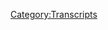 {{DEFAULTSORT:
    #_TRANSCRIPT_0738:Taking a Powder With Chowder
}}{{Transcript
    | title         = [[738: Taking a Powder With Chowder]]
    | caption       = [https://knowledgefight.libsyn.com/738-taking-a-powder-with-chowder Listen to this episode on Libsyn]
    | episodeNumber = [[738: Taking a Powder With Chowder|738]]
    | length        = 01:40:44
}}

{{MessageBox
    | header     = Warning: Bot Generated Content
    | text       = This transcript was automatically generated by transcription software and likely contains many mistakes and misattributions. Please check the audio for definitive quotes, attribution, and context.
    | image      = N3yvass4myg91.webp
    | imagewidth = 50px
    | id         = warning
}}

{{TranscriptBlock
    | name      = Alex Jones
    | timestamp = 00:00:04.000
    | text      = Red Alert. Red alert. Red alert. Red Alert knowledge five days. Damn, Jordan wedding knowledge body.com It's time to pray. I have great respect for knowledge like knowledge. I'm sick of them posing as if they're the good guys. Shang chi or the bad guy Chanology Dan and Jordan knowledge five need need money handy. Dandy you're shopping Andy and Cam handy in Kansas. Andy in Kansas, you're on the airplane.
}}

{{TranscriptBlock
    | name      = Unknown Speaker
    | timestamp = 00:00:51.000
    | text      = With huge fan, I love your word. Knowledge by
}}

{{TranscriptBlock
    | name      = Alex Jones
    | timestamp = 00:00:55.000
    | text      = now knowledge fight.com.
}}

{{TranscriptBlock
    | name      = Dan
    | timestamp = 00:00:58.000
    | text      = Hello, everybody. Welcome back knowledge. I'm Jordan. We're couple dudes like to sit around worship at the altar of saline and talk a little bit about Alex do.
}}

{{TranscriptBlock
    | name      = Jordan
    | timestamp = 00:01:07.000
    | text      = We need we are Dan Jordan. Quick question for you. What's up? What's your spot today,
}}

{{TranscriptBlock
    | name      = Dan
    | timestamp = 00:01:11.000
    | text      = buddy? My bright spot today, Jordan is we have reached the end of sneak weekend?
}}

{{TranscriptBlock
    | name      = Jordan
    | timestamp = 00:01:17.000
    | text      = Yes. It's been long.
}}

{{TranscriptBlock
    | name      = Dan
    | timestamp = 00:01:21.000
    | text      = Yeah, yeah. I am thrilled. That, you know, we had an opportunity to sit down and talk to Mark and blades. And, you know, I think AI there's an argument that could be made that we could have put that all out on Monday or something. Sure. But I just feel like things are coming so fast that we just got to, you know, keep moving. You know, the the trial, the end of it, the verdict? Yeah, if we drag that out too long, we're gonna end up still responding to it a month from now,
}}

{{TranscriptBlock
    | name      = Jordan
    | timestamp = 00:01:50.000
    | text      = generally speaking, I feel like most of our decisions over the past six years could have been arguing that they were not the right one. And yet, here we are. So let's write it out.
}}

{{TranscriptBlock
    | name      = Dan
    | timestamp = 00:01:59.000
    | text      = It's debatable that we shouldn't be doing this. I
}}

{{TranscriptBlock
    | name      = Jordan
    | timestamp = 00:02:01.000
    | text      = say let it ride. That's where I'm at.
}}

{{TranscriptBlock
    | name      = Dan
    | timestamp = 00:02:05.000
    | text      = So I'm glad that sneak weekend was received well, by the folks appreciate all the very positive comments. And then overall, I mean, like, I just I have I have some other fun stuff that's going on, that I can't really talk about right now. I've seen a couple of great tweets. Mostly memes with animals. And you know, those, uh, I can't remember any of them specifically, but I remember Hey, that was
}}

{{TranscriptBlock
    | name      = Jordan
    | timestamp = 00:02:28.000
    | text      = fun. Yeah, this is an Info Wars, you're not going to talk about a meme for the next five hours. It doesn't prove anything, just that it was cute. And it was cute.
}}

{{TranscriptBlock
    | name      = Dan
    | timestamp = 00:02:36.000
    | text      = I guess it's kind of vague. But that's my brightspot. Combination. Gestalt, as Alex might say, you know,
}}

{{TranscriptBlock
    | name      = Jordan
    | timestamp = 00:02:44.000
    | text      = I was I was coming in here thinking very similarly as to what my brightspot Was that kind of just a bit of it and achievements like an accomplishment, but at the same time, blocked. Yeah, it's just like, Yeah, we did it, you know?
}}

{{TranscriptBlock
    | name      = Dan
    | timestamp = 00:03:01.000
    | text      = Yeah, we get to keep doing stuff Sunday. So today, what I thought would be fun or something would be nice is to take a little bit of a trip off the beaten path. Good call. And instead of doing some of the things that we tend to do, like wacky Wednesday stuff, or going into the past, I thought what we would do is talk about Alex Jones appearing as a guest on Steven Crowder show. Oh, louder with Crowder. Oh
}}

{{TranscriptBlock
    | name      = Jordan
    | timestamp = 00:03:27.000
    | text      = my god.
}}

{{TranscriptBlock
    | name      = Dan
    | timestamp = 00:03:28.000
    | text      = So that is what we're going to be covering today. Oh, boy, it's just after you got hit with that Balian is right after it is so he knows that there's a billion on his head. This is damage control time, right. And one of the reasons that I chose to do this was we, you know, you see how Alex responds on his show, Shane? It's pretty do reguler it's gonna be the same thing over and over again. Yeah. It's gonna be very repetitive. We've heard
}}

{{TranscriptBlock
    | name      = Jordan
    | timestamp = 00:03:55.000
    | text      = him say that he didn't do anything on purpose. And it was their name. Maybe
}}

{{TranscriptBlock
    | name      = Dan
    | timestamp = 00:04:00.000
    | text      = there'll be some slight variation, some interesting blow ups and what have you, but I wanted to see what it looks like when he's on a different platform trying to preach to a different audience.
}}

{{TranscriptBlock
    | name      = Jordan
    | timestamp = 00:04:08.000
    | text      = Are we gonna get a life's very fragile?
}}

{{TranscriptBlock
    | name      = Dan
    | timestamp = 00:04:12.000
    | text      = He might be drunk, there's no apples. So we'll get down to business on this, Jordan. But first, let's say hello to somebody who wants Oh, that's great idea. So first, Mike best. Thank you so much for an hour policy walk.
}}

{{TranscriptBlock
    | name      = Alex Jones
    | timestamp = 00:04:23.000
    | text      = I'm a policy wonk.
}}

{{TranscriptBlock
    | name      = Dan
    | timestamp = 00:04:24.000
    | text      = Thank you very much. Next, the ghost of Ennio Morricone, who's tired of hearing Alex use ecstasy of gold from The Good, the Bad and the Ugly coming out of ad breaks. Thank you so much. You are now ballsy walk.
}}

{{TranscriptBlock
    | name      = Alex Jones
    | timestamp = 00:04:35.000
    | text      = I'm a policy wonk. Thank
}}

{{TranscriptBlock
    | name      = Dan
    | timestamp = 00:04:36.000
    | text      = you very much. Wookiee it was a ghost season. That's
}}

{{TranscriptBlock
    | name      = Jordan
    | timestamp = 00:04:39.000
    | text      = very specific ghost.
}}

{{TranscriptBlock
    | name      = Dan
    | timestamp = 00:04:41.000
    | text      = Next Wilford snuggle Snapple of the Brooklyn Gribble. Pebbles, Esquire. Thank you so much for an hour policy walk.
}}

{{TranscriptBlock
    | name      = Alex Jones
    | timestamp = 00:04:47.000
    | text      = I'm a policy wonk. Thank
}}

{{TranscriptBlock
    | name      = Dan
    | timestamp = 00:04:47.000
    | text      = you very much as a lawyer. Yeah. Next I am not a Russian agent. Svetlana, thank you so much. You are now ballsy. Well,
}}

{{TranscriptBlock
    | name      = Alex Jones
    | timestamp = 00:04:54.000
    | text      = I'm a policy wonk.
}}

{{TranscriptBlock
    | name      = Jordan
    | timestamp = 00:04:55.000
    | text      = Thank you very much.
}}

{{TranscriptBlock
    | name      = Dan
    | timestamp = 00:04:56.000
    | text      = And even not Eva, thank you so much. You are now Polish You walk.
}}

{{TranscriptBlock
    | name      = Alex Jones
    | timestamp = 00:05:00.000
    | text      = I'm a policy wonk.
}}

{{TranscriptBlock
    | name      = Jordan
    | timestamp = 00:05:01.000
    | text      = Thank you very much
}}

{{TranscriptBlock
    | name      = Dan
    | timestamp = 00:05:02.000
    | text      = even still not convinced I pronounced it right. Yeah. Well, also, we gotta take the credit to the mixture. So thank you so much to hex occult, you are now a technocrat.
}}

{{TranscriptBlock
    | name      = Alex Jones
    | timestamp = 00:05:11.000
    | text      = I'm a policy wonk. I have risen above my enemies. I might quit tomorrow, actually, it's gonna take a little break now. A little break easy for me. And then we're going to come back. And I'm going to start the show over, but I'm the devil. Fuck you. Fuck you. I got plenty of words for you. But at the end of the day, Fuck you and your new world order. And fuck the horse she wrote in on and all your shit. Maybe today's broadcast. Maybe I'll just be gone a month, maybe five years. Maybe I'll walk out of here tomorrow. And you never see me again. That's really what I want to do. I never want to come back here again. I apologize to the crew and the listeners yesterday that I was legitimately having breakdowns on air. I'll be better tomorrow night.
}}

{{TranscriptBlock
    | name      = Dan
    | timestamp = 00:06:06.000
    | text      = Please. Damn. So I never really wanted to cover Steven Crowder and we won't generally but Alex was on his show to whine about the Connecticut verdict. So I felt like it was important for us to see how Alex was dealing with that whole situation when he's in a new environment. Infowars broadcasts are primarily for the initiated where as something like going on Crowder is hopefully roping in new people for him right. Of course, it would be better if he could go on Rogen. But that doesn't seem like it's happening so Crowder was gonna have to do for now. I've not sat down to watch a full episode of Crowder before his dumb show louder with Crowder. Yeah, I don't even I don't even know about that name. I think that's a dumb name.
}}

{{TranscriptBlock
    | name      = Jordan
    | timestamp = 00:06:43.000
    | text      = I have heard louder with Crowder we've said the name Steven Crowder. I still have no idea who he is and I refuse to find out I ate infuriates me every time somebody says louder with Crowder
}}

{{TranscriptBlock
    | name      = Dan
    | timestamp = 00:06:54.000
    | text      = but I mean like is it like he's just he yells more than other people because I don't think that's I don't
}}

{{TranscriptBlock
    | name      = Jordan
    | timestamp = 00:06:58.000
    | text      = know. Yeah, I know like it. They just picked a word that rhymes with Crowder, louder with Crowder and he could have eaten stuff. It would have been the same idea.
}}

{{TranscriptBlock
    | name      = Dan
    | timestamp = 00:07:06.000
    | text      = Yeah, he doesn't wear like more flamboyant outfits like colorful, loud suits. I don't know I don't I think yeah, I think it's a bad name.
}}

{{TranscriptBlock
    | name      = Jordan
    | timestamp = 00:07:16.000
    | text      = See, what you do is you go way too far with it. You know, you go rowdier with crowdy or you go an extra step that makes everybody really uncomfortable. And that's the way you do it.
}}

{{TranscriptBlock
    | name      = Dan
    | timestamp = 00:07:27.000
    | text      = No, because I was thinking like if I had a show where I like did favors for people. I could say please and with reason with free, is it Yeah, it would be okay. I'm mad that I got there. But if we call this show that wouldn't make sense. Or if I tried to overthrow a government, okay, treason with treason. Sure. But this show, again, that name wouldn't
}}

{{TranscriptBlock
    | name      = Jordan
    | timestamp = 00:07:46.000
    | text      = work. If I had a travel show could be roams with homes.
}}

{{TranscriptBlock
    | name      = Dan
    | timestamp = 00:07:50.000
    | text      = Definitely. Yeah. For a book show tomes with home. Ooh,
}}

{{TranscriptBlock
    | name      = Jordan
    | timestamp = 00:07:53.000
    | text      = that's a good one.
}}

{{TranscriptBlock
    | name      = Dan
    | timestamp = 00:07:54.000
    | text      = Yeah, I think I should have that show. Yeah.
}}

{{TranscriptBlock
    | name      = Jordan
    | timestamp = 00:07:56.000
    | text      = These work? Yes, these accents, because they wouldn't be about the
}}

{{TranscriptBlock
    | name      = Dan
    | timestamp = 00:08:01.000
    | text      = thing that they it's good when a rhyme fits. Right. It's silly when it's forced. I don't understand what louder with Crowder mean,
}}

{{TranscriptBlock
    | name      = Jordan
    | timestamp = 00:08:08.000
    | text      = he should have to be regularly a decibel level above other shows
}}

{{TranscriptBlock
    | name      = Dan
    | timestamp = 00:08:14.000
    | text      = manually louder than demand. Yeah. So there's one thing that immediately jumped out to me watching the show, and that was that the show is very dumb. Like it's transparently dumb arguments are based on false points, and the humor is painful. The thing you have to realize when you watch this is that it's kind of supposed to be dumb. The audience of the show is, as Steven Crowder has tweeted about before, it's at least half of the audience is under 16. So this show is white children. And I haven't been able to confirm that figure in any way. But he said it and I have no reason to doubt it. He has the analytics can you do that? I guess you can feel
}}

{{TranscriptBlock
    | name      = Jordan
    | timestamp = 00:08:51.000
    | text      = like this is as bad as smoking like pushing right wing bullshit to children is as bad as advertising for smoking.
}}

{{TranscriptBlock
    | name      = Dan
    | timestamp = 00:08:58.000
    | text      = To be fair half of the audience is between 17 and 18. There might be some adults. Okay, one of the reasons I've avoided doing too much about Crowder up till this point is that he has a lot of his content behind paywalls. For instance, the last time Alex was on for his weird performatively masculine cigar club session. The first part of it was public, but then the rest of it that you'd actually want to watch is not we may be coming to a point where I stop over respecting these ding dongs intellectual property, but I don't think I'm quite there yet. Steven Crowder is repugnant. He's a horrible person and his career has been a shameful series of horrible embarrassments that he's been able to parlay into having a very successful YouTube talk show that appeals to kids with sophomore IQ, racist jokes and sophomore IQ anti LGBTQ jokes. I don't want to do too deep dive on his trajectory. But here's a summation of his career path. Okay. He tried to be a stand up comedian, but he sucked at it. So to a right wing grift catching the attention of Fox News when he got punched in the face by a union protester who he was harassing Great, this rose his stature and he began making his own content, most notably a segment called change my mind where he would show up at a college campus and sit at a table waiting for college students on their way to class to join him for a spirited debate.
}}

{{TranscriptBlock
    | name      = Jordan
    | timestamp = 00:10:14.000
    | text      = That's that guy. He's the meme of the guy with the shoe that oh my god, fuck that guy.
}}

{{TranscriptBlock
    | name      = Dan
    | timestamp = 00:10:21.000
    | text      = Oh, college student was of course unprepared and probably late for class and Steve could edit the videos however he wanted. So the series was a big hit. It kind of falls into the same vein as Mark dices man on the street segments where he bothers drunk people on the boardwalk and then tries to make a political point out of it. As his profile has grown, Steven has made a habit out of being a pile of shit doing half cooked segments based on deeply racist and anti LGBTQ talking points that are easily debunk keable. And not persuasive at all. Well, they're not persuasive at all to adults, I should say. This, like they all might be very convincing to a child who are naturally his target.
}}

{{TranscriptBlock
    | name      = Jordan
    | timestamp = 00:10:58.000
    | text      = But that's the problem. Understand, that's the problem with this problem, because we know about it because of the smoking thing. It's, it's illegal to smoke. It's illegal to advertise for children, we got to figure this shit out. In
}}

{{TranscriptBlock
    | name      = Dan
    | timestamp = 00:11:09.000
    | text      = essence, his show is about taking extreme right wing views and dangerous right wing ideologues and laundering them so they can be enjoyed and accepted by high schoolers. Basically, I think he's one of the worst folks in this space. But also, I don't know what our show can really add to that conversation. If YouTube cared at all about the safety of the children and teens who use the platform he would have been kicked off long ago and that's really I think, probably the solution here if they want to do something about it. He he can't really do that much damage if he's just limited to being on Glenn Beck's Blaze network. Yeah, you know, like or his own thing like fine. Yeah, be limit is reached quite a bit. That's making it more difficult for kids to find it.
}}

{{TranscriptBlock
    | name      = Jordan
    | timestamp = 00:11:45.000
    | text      = So weird. That's like having a Hannah Montana show where they take the Montana apart really literally. And she's a white nationalist.
}}

{{TranscriptBlock
    | name      = Dan
    | timestamp = 00:11:52.000
    | text      = She's got a compound. Yeah,
}}

{{TranscriptBlock
    | name      = Jordan
    | timestamp = 00:11:54.000
    | text      = exactly. Yeah, Montana, and here kids are. First I'm gonna transfer into Popstar and then we're gonna find out exactly how the great replacement theory really works kids with this happy song? Yeah,
}}

{{TranscriptBlock
    | name      = Dan
    | timestamp = 00:12:06.000
    | text      = I mean, like, he's had Stefan Molyneux. Oh, well, then there we go. That gives you some idea of like the people he's laundering us, Alex on at least multiple times. I don't have a full guest list. But that you don't really need one.
}}

{{TranscriptBlock
    | name      = Jordan
    | timestamp = 00:12:20.000
    | text      = Yeah, noted. Hilarious white nationalist stiff Stefan Molyneux. Yeah,
}}

{{TranscriptBlock
    | name      = Dan
    | timestamp = 00:12:24.000
    | text      = that's generous. Yeah. Anyway, in the aftermath of the Connecticut verdict, Alex went on to discuss the situation with Stephen and here we are. To give you some sense of the scene. Stephen is sitting in his studio at a desk with two louder with Crowder mugs on it. He sells mugs and he has this thing called the mug club. So this is a very important piece of the tableau. He's also wearing one of his own shirts, because you always gotta be pushing that merch man. Always be selling don't wear your own shirt, and he's wearing an over the shoulder holster. So you know that he loves gun
}}

{{TranscriptBlock
    | name      = Jordan
    | timestamp = 00:12:54.000
    | text      = Sorry, what? Yeah, he's wearing a holster like he's gonna like he's a police chief. You gotta wear in the world is Carmen Sandiego gotta
}}

{{TranscriptBlock
    | name      = Dan
    | timestamp = 00:13:01.000
    | text      = know that he's strapped and ready in case a duel breaks out during the show.
}}

{{TranscriptBlock
    | name      = Jordan
    | timestamp = 00:13:06.000
    | text      = Listen up GM shoes.
}}

{{TranscriptBlock
    | name      = Dan
    | timestamp = 00:13:07.000
    | text      = Also there's another gun on the desk. So it's it's pretty What a fucking more
}}

{{TranscriptBlock
    | name      = Jordan
    | timestamp = 00:13:11.000
    | text      = ridiculous is they're not loaded. If that's pathetic,
}}

{{TranscriptBlock
    | name      = Dan
    | timestamp = 00:13:14.000
    | text      = it might be projecting a little bit too much strength and bravado for me to take that at all serious.
}}

{{TranscriptBlock
    | name      = Jordan
    | timestamp = 00:13:20.000
    | text      = Yeah, Indiana Jones.
}}

{{TranscriptBlock
    | name      = Dan
    | timestamp = 00:13:21.000
    | text      = Alex is on towards the end of the show. But this whole episode is more or less about rationalizing Alex's verdict and complaining about it. And it's titled exclusive interview with Alex Jones. This means war exclamation point. So to get a sense of the temperature, I wanted to start at the beginning and see the tone we're working with although you will find out that I did not end up sticking to that. Yeah, girl skipped ahead. While it showed a lie. That's a third point. I was like this show is so dumb.
}}

{{TranscriptBlock
    | name      = Jordan
    | timestamp = 00:13:46.000
    | text      = Listen, if you say failed comedian, I'm not interested. And that's why I don't listen to our show.
}}

{{TranscriptBlock
    | name      = Dan
    | timestamp = 00:13:51.000
    | text      = So here's where we start off. And I think that this is some load a load of shit to start.
}}

{{TranscriptBlock
    | name      = Steven Crowder
    | timestamp = 00:13:57.000
    | text      = Hey, if I sound winded, it's because I've been running around here. We've been testing, making sure that everything works. We have like Alex Jones on the show today. And I would appreciate Look, I know that many of many of you have different opinions. Let me just give you a little bit of a rundown here. I was not an Alex Jones fan for a very long time. I made it known I had criticized him here on the show and I still have criticisms of him. But we're at a point right now. And we'll be talking about this. Today we'll be showing you a montage of the endzone dance from not only the elites in Hollywood, not only the elites in media, but the elites in government, government officials actually championing this silencing. Real
}}

{{TranscriptBlock
    | name      = Dan
    | timestamp = 00:14:38.000
    | text      = quick. This is like a clip of Jimmy Kimmel making the joke and the government officials are Jen Psaki tweeted something she's not even the press secretary anymore, and Alex made a big target out of her for a while. I would not be surprised if she received quite a bit of harassment actions that probably wouldn't be legally actionable since she's a public figure, right? You know all that but Yeah, they're making a bit of a
}}

{{TranscriptBlock
    | name      = Jordan
    | timestamp = 00:15:01.000
    | text      = professional, maybe a little bit more personal,
}}

{{TranscriptBlock
    | name      = Steven Crowder
    | timestamp = 00:15:04.000
    | text      = of of speech. And that is absolutely what it is what, regardless of where you line up. There's an inflection point right now in this country. And the reason that we're having Alex Jones on, we've had him on us because I hate seeing people being bullied.
}}

{{TranscriptBlock
    | name      = Dan
    | timestamp = 00:15:19.000
    | text      = This couldn't be further from the truth. Stephen loves a good bit of bullying and he actually leads the bullying campaign sometimes, like he did in the case of Carlos Maza. Also, Alex isn't being bullied. He's the bully. And Steven is trying to launder that reality to his audience of children. So they think that Alex is the victim here. And I think that's shameful. Also, Stephens saying that he has criticisms of Alex. And I think he's a coward. List your criticisms? Yeah.
}}

{{TranscriptBlock
    | name      = Jordan
    | timestamp = 00:15:44.000
    | text      = What are they? Yeah, to his face? Try that.
}}

{{TranscriptBlock
    | name      = Dan
    | timestamp = 00:15:46.000
    | text      = Yes. See, if you get an answer on
}}

{{TranscriptBlock
    | name      = Jordan
    | timestamp = 00:15:49.000
    | text      = the rest of the things that you like about him. See how long those survive after you give him one small criticism?
}}

{{TranscriptBlock
    | name      = Dan
    | timestamp = 00:15:55.000
    | text      = Well, I think that Alex will probably dodge and stuff because he needs someone like Stephen now. Like five plus million subscribers on YouTube. Really? Yeah. So like, Alex needs that kind of a platform? Because he's not gonna get it from Rogan. Right, right. And there aren't a whole lot of other options that Alex has, in terms of like, who's going to be a giant platform to meet it for me to go on? Right? I gonna have to go start talking to talk talking to Twitch streamers Jesus, yeah, Hassan having
}}

{{TranscriptBlock
    | name      = Jordan
    | timestamp = 00:16:22.000
    | text      = me on, he's gonna have to, that's where he's gonna be.
}}

{{TranscriptBlock
    | name      = Dan
    | timestamp = 00:16:25.000
    | text      = So like, I think that he could get away with voicing some of these criticisms to Alex, whatever they might be. But he wouldn't get any response that's meaningful, or any resolution of these, of course, or even recognition of these criticisms. No, they'd be a dud, I think that it would be far more meaningful for him to express what his misgivings are and what his criticisms are of ALEKS to the audience in a neutral environment where they could take those criticisms in and then decide like, Ha, is that something I'm actually really concerned about too? Well, one of my criticisms, maybe it's he lies all the time, that could be an issue. Well,
}}

{{TranscriptBlock
    | name      = Jordan
    | timestamp = 00:17:03.000
    | text      = ha, it's one of your if one of your criticisms, prior to an interview, is my interview subject is an inveterate and almost pathological liar. Perhaps you will take those answers that he gives in the interview with a different grain of salt, as opposed to if you didn't tell them that at all
}}

{{TranscriptBlock
    | name      = Dan
    | timestamp = 00:17:23.000
    | text      = right? No, I'm I was I was thinking one of his, like, sort of criticisms of Alex might be that he barely thinks that Muslims are human. That's an issue. But I think that Stevens audience wouldn't have as much of a problem with that now, they'd be stoked. So, you know, he tries to frame the interview in a particular way. And obviously, it's that dinner, Alex didn't eat No, we didn't do that much wrong.
}}

{{TranscriptBlock
    | name      = Steven Crowder
    | timestamp = 00:17:46.000
    | text      = You know, when you have someone like Alex Jones, who if you've watched his career, and I do consider him a friend now, I will say this on a personal level, he's been around from what I know of him. He's a good man, a flawed man. He's talked about it here on here. To me, it's refreshing when he's on air. He was on air and Ash Wednesday and said, you know,
}}

{{TranscriptBlock
    | name      = Alex Jones
    | timestamp = 00:18:03.000
    | text      = maybe I drink a little too much. And,
}}

{{TranscriptBlock
    | name      = Steven Crowder
    | timestamp = 00:18:04.000
    | text      = you know, I have little he'll tell you about his flaws. But for a man who speaks publicly for hours, hours on end, and then misspeaks, or get something wrong, and then apologizes. And then as punished anyway. And then the government jumps in, people will, I guess, former press secretary, but current members of the government and entities who are backed by the government, be it banks, be it big tech organizations deciding to put you in stocks in the town square, the message is really loud with crowd. And I hope that you're hearing it. If you make a mistake. Not only is there a double standard, which we'll talk about, if you have a belief that other people find to be offensive, and of course, it's a sliding scale. We know that we've gotten further and further down the trail here. Look behind you. There's a slippery slope. Apologize and shut the fuck up. They only get worse. What I mean, the left Why is it left to right. They've made it left to right.
}}

{{TranscriptBlock
    | name      = Dan
    | timestamp = 00:19:08.000
    | text      = This is tough. This is fucking horrendous.
}}

{{TranscriptBlock
    | name      = Jordan
    | timestamp = 00:19:11.000
    | text      = What just happened? People watch this shit. I guess so. Oh, my God, what is wrong with me? Why is it Why am I the weirdo here? rendus. Yeah,
}}

{{TranscriptBlock
    | name      = Dan
    | timestamp = 00:19:21.000
    | text      = it's pretty bad. But what he is doing here is a clear attempt to set the parameters of the conversations. It's just being taken as gospel that Alex misspoke or got some things wrong. He apologized. He's being punished anyway. That's what all the episodes will be in response to and because of that, it's going to be meaningless. If the basis and the the foundation that you're building your house on his sand, you're not going to have a good house. Yeah, it's not going to be a house that I'm even going to inspect. Because it's going to be it's gonna collapse. Also, this stuff is already a little overdramatic. Yeah. A little melodramatic on on Crowder's part. Yeah. Put you in the stock.
}}

{{TranscriptBlock
    | name      = Jordan
    | timestamp = 00:19:59.000
    | text      = I mean,
}}

{{TranscriptBlock
    | name      = Dan
    | timestamp = 00:20:00.000
    | text      = Here's the thing, if you disagree with them,
}}

{{TranscriptBlock
    | name      = Jordan
    | timestamp = 00:20:02.000
    | text      = here's the problem. Okay, I feel like the stalks would have been a more effective response to Alex than what is happening right now. If we had actually been like, at the very beginning like, Hey, you don't fucked up, you misspoke? And maybe that's what happened. Maybe you misspoke, but guess what you fucked up. So you go in the stocks for a week, and then everybody hits you with tomatoes and shit. And then we'll see if it's a misspeaking if you do it again.
}}

{{TranscriptBlock
    | name      = Dan
    | timestamp = 00:20:28.000
    | text      = Can I request that the tomatoes be soaked in booze?
}}

{{TranscriptBlock
    | name      = Jordan
    | timestamp = 00:20:31.000
    | text      = Yes, you may. Okay. So that's, that's just a consider, oh, man, that's a consideration for all of our stocks. Clients.
}}

{{TranscriptBlock
    | name      = Dan
    | timestamp = 00:20:39.000
    | text      = So, again, more more, setting the table? Sure.
}}

{{TranscriptBlock
    | name      = Steven Crowder
    | timestamp = 00:20:43.000
    | text      = I don't care if you agree with Alex Jones or not, doesn't matter. And by the way, this is so clear, it's so obvious that that's a big reason that the Court said you cannot argue that this is political persecution. You understand that was this trial was predicated and I wasn't even allowed to argue that because it didn't provide additional finances. I'm not saying mistakes weren't made across the board. But I hope that all of you understand.
}}

{{TranscriptBlock
    | name      = Dan
    | timestamp = 00:21:11.000
    | text      = So look, Stephen made a bit of a mistake there. He says quote, I'm not saying that mistakes weren't made across the board, which tells me very clearly that he understands that actions Alex and his lawyers made during the discovery process led to the default,
}}

{{TranscriptBlock
    | name      = Jordan
    | timestamp = 00:21:24.000
    | text      = I'm against consequences as a principle,
}}

{{TranscriptBlock
    | name      = Dan
    | timestamp = 00:21:28.000
    | text      = right. Stephens just trying to hand wave that away and encourage this adolescent audience from giving any validity to people who would tell them that the default was very much earned. He's basically doing PR work for Alex Yeah, and it's ridiculous Yeah. If you have the awareness that mistakes were made on both sides hey, let's talk about what those mistakes were that Alex made. Yeah, because it's gonna be a mountain of them it's going to be enough to very clearly justify a default judgment Yeah,
}}

{{TranscriptBlock
    | name      = Jordan
    | timestamp = 00:21:55.000
    | text      = I mean, it is you know, we talked about it with Liz just a little bit but but that idea of like when Alex is in the courtroom not allowed to do Alex shit. People aren't convinced by Alec shit, you know, like, it's because of the priming, you know, like Crowder is priming people.
}}

{{TranscriptBlock
    | name      = Dan
    | timestamp = 00:22:13.000
    | text      = If you just talk to Alex cold total, it would not be like, Oh, fuck you,
}}

{{TranscriptBlock
    | name      = Jordan
    | timestamp = 00:22:17.000
    | text      = you need to lose a billion dollars. Just a basic conversation.
}}

{{TranscriptBlock
    | name      = Dan
    | timestamp = 00:22:21.000
    | text      = Like, what the fuck is this guy talk? What
}}

{{TranscriptBlock
    | name      = Jordan
    | timestamp = 00:22:22.000
    | text      = are you doing?
}}

{{TranscriptBlock
    | name      = Dan
    | timestamp = 00:22:23.000
    | text      = Why are you bringing up Hillary leave me alone? Or even like these people are so younger watching Steve, they might be like, who's Hillary?
}}

{{TranscriptBlock
    | name      = Jordan
    | timestamp = 00:22:31.000
    | text      = What is happening?
}}

{{TranscriptBlock
    | name      = Dan
    | timestamp = 00:22:34.000
    | text      = So, Steve has some interesting thoughts about the idea of D banking.
}}

{{TranscriptBlock
    | name      = Steven Crowder
    | timestamp = 00:22:39.000
    | text      = You are at a point in this country, where you are paying taxes to fund the theft of food from the mouths of your kids, all under the guise of First Amendment only protects the government stopping you from saying something. That's all it does is it prevents the government from stuffing you. Okay. By that same token, shouldn't JP Morgan shouldn't JP Chase, whatever their abbreviation is, these things are all these giant conglomerates. If they're backed by our tax dollars, they're guaranteed if they've received hundreds of billions of dollars and a few just for inflation, the last few months, hundreds of trillion dollars in taxpayer dollars. Are they allowed to deny you? Your fundamental constitutional rights? what point do we separate private business from government?
}}

{{TranscriptBlock
    | name      = Dan
    | timestamp = 00:23:28.000
    | text      = I don't even know what the point is here. And I think the only way that this argument actually works is if Stephen is advocating nationalizing IV. What are you doing? Yeah, I know that he's not because that's some straight up letting me asleep. Yeah, obviously,
}}

{{TranscriptBlock
    | name      = Jordan
    | timestamp = 00:23:42.000
    | text      = you fucking moron. I
}}

{{TranscriptBlock
    | name      = Dan
    | timestamp = 00:23:45.000
    | text      = don't know if like the banking industry, taking government money means that they're bound by all the rules that government entities are. But if we were to nationalize the banks, then you'd have a good argument here that they shouldn't have to follow the same guidelines of the
}}

{{TranscriptBlock
    | name      = Jordan
    | timestamp = 00:24:02.000
    | text      = IBC. Does he not? Like he doesn't get that at all, like zero awareness of what he's actually advocating for is he's such a piece of shit. He's gone through to the other side, he's like, See, the problem with canceled culture? is we need to nationalize the banking system. Is that what he's trying to say? I
}}

{{TranscriptBlock
    | name      = Dan
    | timestamp = 00:24:20.000
    | text      = think I think that if you take this thought a little bit further, you also start to understand how dumb like his version of it is, which is like, I guess it's that if they take tax dollars, then they're bound by those rules. What about people who are on Social Security? Do they have to follow all the government's guidelines? What do you or what about farmers who take subsidies, you know, like any, like, do you want everybody who takes any kind of thing from the government to now be beholden to all the same rules? Because then, I mean, we get into a really weird place. Right,
}}

{{TranscriptBlock
    | name      = Jordan
    | timestamp = 00:24:54.000
    | text      = right. I think I think what we're seeing is what happens to people when they're allowed to speak by themselves with no disagreement, and they aren't capable of disagreeing with themselves. Do you know what I mean? Like when I have a thought, that's that dumb. Another part of my brain will be like, don't say that out loud. And then I'll be like, why shouldn't I say that out loud? And it'll have a really good point. And I'll be like, good call. And they say it out loud. Yeah, well, obviously, but I do have a funny voice. I'd be fine. But he's, he doesn't have that he doesn't have it. And he just talks by himself. So nobody's like, stop it. That's dumb.
}}

{{TranscriptBlock
    | name      = Dan
    | timestamp = 00:25:28.000
    | text      = Well, the first thing that happens when you're in that kind of a predicament is you start to wear shoulder holsters for no reason. Oh, my God. The second thing that happens is yeah, you
}}

{{TranscriptBlock
    | name      = Jordan
    | timestamp = 00:25:39.000
    | text      = still can't believe that. I understand that you're describing something that has to be real, but I'm seeing it as a cartoon.
}}

{{TranscriptBlock
    | name      = Dan
    | timestamp = 00:25:45.000
    | text      = Oh, it is cartoonish. Okay. Yeah. Good. So he has two co hosts. I don't know their names. I don't remember them because I don't care. And they have a little bit of a rap. You know, they sit down and they really work out some of the issues. You know, they talked about the big issue. You are setting me up for disaster. Well, I don't know if you know this, but the Parkland trial has been going on by God
}}

{{TranscriptBlock
    | name      = Jordan
    | timestamp = 00:26:07.000
    | text      = now.
}}

{{TranscriptBlock
    | name      = Crowder Associate
    | timestamp = 00:26:08.000
    | text      = So all right, by the way, they're doing the Parkland shooting, they they reached a verdict that they're gonna announce isn't it just guilty and fry him?
}}

{{TranscriptBlock
    | name      = Steven Crowder
    | timestamp = 00:26:14.000
    | text      = I mean, I thought this was a pretty closed, let me know when when we have the broadcast to Vegas. Yeah, I know, the guy's dead. So but you know, maybe some facts about what about Sutherland springs fifth deadliest in American history? Okay, so I
}}

{{TranscriptBlock
    | name      = Dan
    | timestamp = 00:26:27.000
    | text      = guess they just want the death penalty, which is, I mean, they're pretty anti government as a whole, but I guess they want death penalty. And I guess they also don't want due process because they just want you to be found guilty. And then death penalty.
}}

{{TranscriptBlock
    | name      = Jordan
    | timestamp = 00:26:39.000
    | text      = Has anybody ever stopped to think about what these people would do? If they could write the constitution again, it'd be like, can you imagine what do they think government does is the first question that I have to have nothing but kill you and everything. And also I want them to be able to kill me. But as long as I'm the only person who can decide, right? Why is that always the underpinning? No, Texas. Exactly. I want the government to not exist and also to kill people I don't like yeah,
}}

{{TranscriptBlock
    | name      = Dan
    | timestamp = 00:27:11.000
    | text      = one of the things that I think is really funny too, is that Steven realizes mid sentence of the Las Vegas shooter is dead. And for what it's worth, the perpetrator of the Sutherland springs shooting is also dead. Yeah, there's plenty of information available about both of these events. If Steven would like to take the time to read. I would explain things to him. If he brought up specific points. I would be happy to get into it. But he just says the names of these shootings, and then pretend there's a cover up. So I got nothing.
}}

{{TranscriptBlock
    | name      = Jordan
    | timestamp = 00:27:38.000
    | text      = I mean, so useless show. i Okay. teleporter Give it to me. And I just tackle people, whenever they say dumb shit, like I become that I don't have I'm not a superhero. I don't solve problems. I will just show up immediately after Steven Crowder says something insane like that, tackle him and then teleport away. And I feel like that's a worthy noble cause.
}}

{{TranscriptBlock
    | name      = Dan
    | timestamp = 00:27:59.000
    | text      = Well, I mean, you'll get arrested for assault. But that time I teleport away that trial will be really interesting, because I tell well, even if you did write, the prosecution would have to deal with the fact that you teleport. Yeah,
}}

{{TranscriptBlock
    | name      = Jordan
    | timestamp = 00:28:12.000
    | text      = that would be an issue
}}

{{TranscriptBlock
    | name      = Dan
    | timestamp = 00:28:14.000
    | text      = to discuss the mechanism of you teleporting away. And I'd be
}}

{{TranscriptBlock
    | name      = Jordan
    | timestamp = 00:28:17.000
    | text      = like, ah, that doesn't exist.
}}

{{TranscriptBlock
    | name      = Dan
    | timestamp = 00:28:20.000
    | text      = Anyways, reasonable doubt. So they are apparently doing some shows, some live shows. And there's a plug for one. And this is where I kind of lost my interest in this show as a whole. Yeah. Tell me tell me if you think this feels a little bit
}}

{{TranscriptBlock
    | name      = Steven Crowder
    | timestamp = 00:28:35.000
    | text      = racist, here we go. And then not Baltimore, December 3, because we couldn't find a venue in DC. Sorry. You have to go to the Schickel that is Baltimore. But hey, at least it's not Haiti. See? Yeah, or DC? No, Baltimore is worse than DC. Is it? It's DC without any of the charms? Well, I mean, the people? Sure, and you can go to your
}}

{{TranscriptBlock
    | name      = Dan
    | timestamp = 00:28:55.000
    | text      = ex doesn't feel good.
}}

{{TranscriptBlock
    | name      = Jordan
    | timestamp = 00:28:58.000
    | text      = What do you think these three dudes associate with Haiti, Baltimore, and DC? What do you think? Is there like when they open their minds, I see things that they associate with Baltimore, DC and Haiti. Yeah,
}}

{{TranscriptBlock
    | name      = Dan
    | timestamp = 00:29:16.000
    | text      = it's a little and when he says it's the people.
}}

{{TranscriptBlock
    | name      = Jordan
    | timestamp = 00:29:20.000
    | text      = Yeah. Little bucks. Come on. Quiet, quiet part. That's the quiet part. I wrote the
}}

{{TranscriptBlock
    | name      = Dan
    | timestamp = 00:29:26.000
    | text      = book on it. But hey, it's just the mean. They're jokes. They're joking or going on a comedy tour. So Alex shows up, and he's He's a pro.
}}

{{TranscriptBlock
    | name      = Steven Crowder
    | timestamp = 00:29:37.000
    | text      = Mr. Jones. Okay, I see that I see that smirk. What were you saying? Was that a dirty joke?
}}

{{TranscriptBlock
    | name      = Alex Jones
    | timestamp = 00:29:43.000
    | text      = No, I said, I'm really jealous of that shirt. I'm gonna rip it off. Make my own copy.
}}

{{TranscriptBlock
    | name      = Steven Crowder
    | timestamp = 00:29:46.000
    | text      = Well, come on now. Well, then now now and then I want
}}

{{TranscriptBlock
    | name      = Alex Jones
    | timestamp = 00:29:51.000
    | text      = the coolest shirt. That is the coolest shirt I've seen yet. Absolutely. But know what you're talking about. It's absolutely true. And I love you everybody the inside baseball What really happened with a case? How would you press the shutter and where it's going? Because Alex
}}

{{TranscriptBlock
    | name      = Steven Crowder
    | timestamp = 00:30:05.000
    | text      = just one second now it's because I want to give you the floor. Okay.
}}

{{TranscriptBlock
    | name      = Dan
    | timestamp = 00:30:08.000
    | text      = And Alex is trying to steamroll him Yeah. Which is great. Yeah. And then the second thing that's awesome is right when he comes out the gate Alex flatters Stephen with like, that's a great shirt. Yep. But then also establishes himself as an alpha by saying I'm going to steal your shirt.
}}

{{TranscriptBlock
    | name      = Jordan
    | timestamp = 00:30:23.000
    | text      = Yep. Dominance. Dominance mood,
}}

{{TranscriptBlock
    | name      = Dan
    | timestamp = 00:30:27.000
    | text      = then tries to steamroll him and Steven has to be like, hold on. Now.
}}

{{TranscriptBlock
    | name      = Jordan
    | timestamp = 00:30:31.000
    | text      = Hold on.
}}

{{TranscriptBlock
    | name      = Dan
    | timestamp = 00:30:32.000
    | text      = I supposed to be a host. Here
}}

{{TranscriptBlock
    | name      = Jordan
    | timestamp = 00:30:34.000
    | text      = it is. It is interesting the way he both tries to acknowledge that he's not going to win the steamroll comp competition. And at the same time trying to establish dominance on his own show by saying, I'm going to let you steamroll me out, right.
}}

{{TranscriptBlock
    | name      = Dan
    | timestamp = 00:30:47.000
    | text      = Ah, yeah, well done. No one can win a steamrolling competition against the bullhorn trainer. Yeah, that is Alex Jones bullhorn expert. So, Steven, the reason that he wants to pretend to be a host, in some ways is because he knows who Alex is, he knows how he communicates. And he also knows that without guidance, Alex is going to say, just whatever the fuck he wants, and it's not going to be a useful interview for him.
}}

{{TranscriptBlock
    | name      = Jordan
    | timestamp = 00:31:14.000
    | text      = And he's going to do the thing that he's trying to tell people right now that he has apologized for. He's gonna defame the
}}

{{TranscriptBlock
    | name      = Dan
    | timestamp = 00:31:22.000
    | text      = you don't know if he is or not, there's a danger. Yeah, I mean, it's very close to being an inevitability, you want to have some guide. Right, right. And that's kind of what Stephens trying to do.
}}

{{TranscriptBlock
    | name      = Steven Crowder
    | timestamp = 00:31:33.000
    | text      = And so I want to lead this right now, because I think this is pivotal. And we've done several multi hour long shows, but for some reason, this gets lost. And I want you to correct me if I have this wrong. So in 2017, as an example, because the narrative is Sandy Hook, you torment to the parents, you call them out by name, and you continually harass them from what I understand. And I have some quotes in front of me, and I want you to tell me, if I'm misquoting you, you admit that you were wrong, and you apologize. And I think that's key, because they still want to go after you anyway. So 2017, you talked about an epiphany you had on Father's Day, you said, Forgive me, on Father's Day, I want to reach out to the parents of the slain children at the horrible tragedy in Newtown, Connecticut, and give you my sincere condolences. You said that, right? Yes, okay. You also said like, I'd also like to reach out to any of the parents who lost a child at New New Town to invite them to contact me to open a dialogue. Because I think it's really essential. We do that, instead of letting the mainstream media misrepresent things, and really try and drive this nation apart. You said that right. Before they sued me, yes, before they sued you. And then in 2019, and in deposition, you said, and I, myself, have almost like a form of psychosis in the past where I basically thought everything was staged, even though I've now learned, a lot of times, things aren't staged. And I'm not saying this to embarrass you. I'm saying it because you were clear and that you had a change of heart or you believe that you were wrong, or you believed you made a mistake, which I think is admirable. And I think the fact that they want to browbeat you after that is what is so scary.
}}

{{TranscriptBlock
    | name      = Dan
    | timestamp = 00:33:02.000
    | text      = Steven sure does seem to be ignoring the fact that and Alex's video that was titled his final statement on Sandy Hook, he literally said, quote, If children were lost in Sandy Hook, my heart goes out to each and every one of those parents and the people who say their parents that I see on the news. The only problem is I've seen a lot of soap operas, and I've seen actors before. And I know when I'm watching a movie, and when I'm watching something real, that was in late 2016. Alex only said the things that Stephens reading because of the Megyn Kelly interview that was about to come out, Alex knew was going to come out around Father's Day and Neil Heslin was going to be interviewed in it so he was trying to get ahead of any controversy. He was also still repeating the basic conspiracy theories about the shooting at this point, just holding back some things that he thought could be legally actionable. Stevens also ignoring that after this point, oh, and Shroyer did his video about how Neil Heslin couldn't have held his son after the shooting. And Alex reported on that, which in many ways really does undo any goodwill that he might want to pretend he has from his feigned apology. Stevens also ignoring that in October 2017, Alex said quote, it's as phony as a $3 bill with CNN doing fake newscasts and blue screens. Stephens also ignoring that Alex has said that he thinks Sandy Hook probably was fake at least twice on air while the trials have been ongoing, including once in the last two weeks. There's a good and fun to create the straw man versions of what Alex actually did. And the reason he's facing consequences but it's not real. Steven knows it's not real, but Alex's existence is pretty helpful for his brand. So we pretend this and you know, the people who are watching Stephens show probably don't have any interest in debunking this nonsense that he's feeding them. Yeah,
}}

{{TranscriptBlock
    | name      = Jordan
    | timestamp = 00:34:42.000
    | text      = if you if you're gonna bring up the deposition, and you're gonna quote Alex from the deposition. That deposition convinces me that Alex is guilty of all the things well,
}}

{{TranscriptBlock
    | name      = Dan
    | timestamp = 00:34:54.000
    | text      = he's not quoting the deposition. He's quoting like an article about it. Oh, yeah, that's psycho. CES thing was something that a lot of media outlets, guys as a like pull out for the deposition. He's not actually aware of anything that was discussed it okay position. All right, that makes sense, right because it again, I think I could never prove this but I think that there's a vested interest in being willfully ignorant among a lot of people like, Steven, because if he had to cope with or copes the wrong word, if he had to accept publicly that he was aware of the depositions and the things that were in it right, he would then be responsible for rationalizing and justifying those things. Yeah. And he couldn't do that. No, you would have to be like, well, I will do fucked up real bad. You're a piece of shit. Yeah.
}}

{{TranscriptBlock
    | name      = Jordan
    | timestamp = 00:35:42.000
    | text      = Yeah. No, it is. It is fascinating, because these fucking pieces of shit who are trying to avoid defending Alex or avoid, you know, wading into having to defend Alex's actual behavior. If they were on the jury, they'd be like, Yeah, this guy's got to fucking go, you know, like without the ability to avoid acknowledging what is actually happening without the ability to deny it when you are forced to look it directly into the eye every day for five fucking weeks. Yeah, I know what he did. And
}}

{{TranscriptBlock
    | name      = Dan
    | timestamp = 00:36:15.000
    | text      = I think that's one of the reasons why I think Bobby Barnes is such a big asshole. Yes. Because he knows he knows he was in one of the depositions was the lawyer Yeah, knows all this shit. And he's still pretending. Oh, I don't understand why any of this is happening. That's all just kangaroos and railroad tracks or whatever the fuck
}}

{{TranscriptBlock
    | name      = Jordan
    | timestamp = 00:36:33.000
    | text      = there is no deniability from Barnes whatsoever. Because honestly, Barnes was probably looking at that billion dollar judgment and going man, I wish I had been a competent enough lawyer for them to hire me. So I could have sued Alex Jones for a fucking billion dollars or even as he was going to lose,
}}

{{TranscriptBlock
    | name      = Dan
    | timestamp = 00:36:51.000
    | text      = or even I wish that I could be a competent enough lawyer to have stayed Alex's lawyer to the point where I lose a billion dollar verdict, because then I could get so much attention. Yeah, be all over the place. You lying about everything. It's
}}

{{TranscriptBlock
    | name      = Jordan
    | timestamp = 00:37:05.000
    | text      = Dr. Bobby Barnes.
}}

{{TranscriptBlock
    | name      = Dan
    | timestamp = 00:37:06.000
    | text      = Anyway, Alex is allowed to tell his version of events. And what do you know, it's all bullshit.
}}

{{TranscriptBlock
    | name      = Alex Jones
    | timestamp = 00:37:12.000
    | text      = Here's what really happened yesterday. But I can give you the latest information where they're going with it, which is always yours, everybody. They've Thank you, sir. Okay, Sandy Hook happens. It's a huge political event Obama has under the White House, it's going on. I think maybe somebody helped the kid kill these kids. The whole story is bizarre. And then about a year after it. All these professors and people that sounded credible, come out in school safety experts and say that they thought it was just completely staged. Well, it's being held things like Operation Northwoods that talked about staging attacks on school kids that didn't exist as a pretext for war with Cuba and Russia. Plus it. Yeah, a lot of stuffs been staged. Maybe this is so I did four or five programs from like, 2000. And I guess 1314. Crushing maybe that it was staged.
}}

{{TranscriptBlock
    | name      = Dan
    | timestamp = 00:38:03.000
    | text      = There's a load of shit. Alex is saying that he thought it might be fake on the day of the shooting on his show. James Tracy, the professor that he's talking about was first on Infowars on January 18 2013. Not year later, not years later. Wolfgang Halbig didn't show up until later. That is fair. And he's the school safety officer that Alex is referencing, but Alex is completely ignoring Steve pathetic. Steve was coming on Alex's show saying no one died at the school on March within March 2013. Yeah, when he was pretending to be a reporter on the scene in the DMZ. Right? Alex's timeline is all screwed up because he's just conveying his well rehearsed self defense version of events. Stephen is a shitty interviewer and he has no interest in calling Alex out. So this timeline will stand and be presented to his giant impressionable audience as gospel and it's just not true. If he had any interest in pursuing the truth, he would have familiarized himself with these things, and pointed out the many points at which Alex's story diverges from reality.
}}

{{TranscriptBlock
    | name      = Jordan
    | timestamp = 00:39:01.000
    | text      = I mean, I would have stopped him right there and been like, Wait, stop, who helped him who helped him killed all those kids? Did you just say right now that you still thought of someone to help? No, no,
}}

{{TranscriptBlock
    | name      = Dan
    | timestamp = 00:39:14.000
    | text      = no, no, no, no. I think he was saying that at the time immediately. That was what his suspicion was. Yeah, I think he was saying like December 2012. That's what his mind that's where his mind all right, because that's not how I read. I read what he was
}}

{{TranscriptBlock
    | name      = Jordan
    | timestamp = 00:39:26.000
    | text      = saying. I mean, it the problem was he started by saying, I'll give you the latest news.
}}

{{TranscriptBlock
    | name      = Dan
    | timestamp = 00:39:31.000
    | text      = No, no, no, no. He said, I will tell you what happened and get to the latest thing. And what's going on? What they're planning.
}}

{{TranscriptBlock
    | name      = Jordan
    | timestamp = 00:39:38.000
    | text      = Alright. I feel like he just did it again. But I'm not I could have I could have poor sentence structure I or he could.
}}

{{TranscriptBlock
    | name      = Dan
    | timestamp = 00:39:46.000
    | text      = Yeah, it's a little bit up in the air. I've listened to this and I'm pretty confident that this is capsulation of the gotcha. Okay. But yeah, look, it was all Hillary man.
}}

{{TranscriptBlock
    | name      = Alex Jones
    | timestamp = 00:39:57.000
    | text      = Hillary and the Democrats start running this This false news campaign during 2016 campaign, that I'm Trump's brain, they look, look at this flamboyant wild guy. He's a populist, he's he's got a lot of people supporting Trump. Let's make him a liability. Let's take the worst stuff he said out of context, and run 10s of millions of TV ads against Trump using Alex Jones saying he's Trump's spring.
}}

{{TranscriptBlock
    | name      = Steven Crowder
    | timestamp = 00:40:20.000
    | text      = And one thing, one thing just to make really clear is just again, for the YouTube gods, you understand now this is Alex, you will say I'm saying it didn't happen again. No, no, but they'll say that you what you were saying because you saw this. And there were other people that were other professors. There were other conspiracy theorists, some of whom turned out to not be credible, and then you didn't have them on your show anymore. You did say maybe this is staged. And just again, to be clear, you afterwards said, No, it was not staged. I was wrong.
}}

{{TranscriptBlock
    | name      = Dan
    | timestamp = 00:40:45.000
    | text      = This is a load of shit. And honestly, I think if they needed to find the worst stuff, Alex's said this is definitely up there. But they could have come up with a much broader campaign for Hillary to use. Throw in some of his dehumanizing racism is violent misogyny and homophobia, his incitement of violence towards Muslims, Alex is going to deep bench of horrible things Hillary could have attacked if that was the game that she was trying to play. Also, Steven knows damn well that Alex didn't think that maybe the shooting was staged. Alex literally said multiple times that the shooting was totally fake with actors. Stephen is softening that reality. So it's easier for his audience to give Alex a pass and rationalize his actions. He's selling his audience on Alex. It's a concerted effort. And it's done by obscuring reality.
}}

{{TranscriptBlock
    | name      = Jordan
    | timestamp = 00:41:30.000
    | text      = I mean, I just don't understand it. Because they're, I mean, it's just a bad idea. I feel like the right move here if your piece of shit like Crowder or one of these other guys, is to fucking stab Alex in the back and then carve up his audience. Like, I don't understand why. Why you're even trying this bullshit. Yeah, I think you do, and you don't have any loyalty to him. He doesn't have any loyalty to you.
}}

{{TranscriptBlock
    | name      = Dan
    | timestamp = 00:41:58.000
    | text      = I think that Steven probably thinks that there's a way that this can raise his own profile, maybe get some of Alex's audience to him. But it's a fool's errand because Alex's audience like they're not going anybody who is susceptible to like maybe being interested in Crowder should be listened to Alex already. Listen to Graham. Right. Right. The rest of the folks that are like old timers who live in shacks, Montana, and listen on shortwave, you are not going to like your dumb, childish comedy stupid. Yeah, but I don't know, I think
}}

{{TranscriptBlock
    | name      = Alex Jones
    | timestamp = 00:42:33.000
    | text      = I just meant
}}

{{TranscriptBlock
    | name      = Jordan
    | timestamp = 00:42:35.000
    | text      = as like an ecosystem, you know, not necessarily just Crowder. But like the whole shebang, like if Shapiro and if back in all of
}}

{{TranscriptBlock
    | name      = Dan
    | timestamp = 00:42:42.000
    | text      = them, if Crowder, were smart. What he would maybe try to do is insinuate himself even more with Alex, and get involved with like, the infrastructure, part of bamdad video, and that kind of thing, and try and use it as a like a reinforcing misinformation. Sort of YouTube, because as it stands, now, there's a shallow depth of anything interesting on there, there's plenty of content. That's true. There's Info Wars stuff, and there's a load of bullshit. Steven is like, I don't think it's in his best interest necessarily to be hooked with Glenn Beck with the blaze stuff, but maybe there's some good money there. But in terms of like, if you want some of Alex's audience and that stuff, and he wants to create, like more of a space, yeah, that would be the thing you'd do, maybe and then try and rope in some of the other weirdos
}}

{{TranscriptBlock
    | name      = Jordan
    | timestamp = 00:43:37.000
    | text      = share. But actually, hold on. I just don't think that's very forward looking. I think that I think that's saying that we're gonna be in a similar place in three years that we are right now. And I don't think that's even close to possible.
}}

{{TranscriptBlock
    | name      = Dan
    | timestamp = 00:43:49.000
    | text      = Well, I guess I maybe don't agree with myself either. Because I was talking about like Gavin McInnes. He has like his sensor.tv are right, right. Right. And there's not a lot going on there. Maybe. Nevermind. I was gonna say he could go and like try and help build up cozy. Nick went as a service. But Nick Suarez doesn't want crowd Oh, absolutely
}}

{{TranscriptBlock
    | name      = Jordan
    | timestamp = 00:44:06.000
    | text      = not. Oh, no. What's his problem? Thanks, Crowder.
}}

{{TranscriptBlock
    | name      = Dan
    | timestamp = 00:44:11.000
    | text      = Yeah, definitely. Yeah. So yeah, I don't know.
}}

{{TranscriptBlock
    | name      = Jordan
    | timestamp = 00:44:16.000
    | text      = Why are we always trying to give them assistance?
}}

{{TranscriptBlock
    | name      = Dan
    | timestamp = 00:44:19.000
    | text      = It's it can't can't help. So yeah, I think this is all stupid. But Alex just as a like an outlier.
}}

{{TranscriptBlock
    | name      = Alex Jones
    | timestamp = 00:44:26.000
    | text      = But important understand this timeline. Yeah. Show show it for over a year and a half. from 2015 and 2016. We checked the record. I never talked about it one time. And I told the crew, this is a tar baby. It's a setup. I don't want to ever disavow and I think still doing it. We started seeing that some of the folks that were claiming it was staged had gone even crazier. And we're now dysregulated and shown that indeed, they had put out things that were wrong show. I was not the Sandy Hook guy didn't put me on the map. I barely ever covered it, but Hillary blows it up. makes it a cause celeb for Democrats. They use it to bring back all the gun control and now attacks on free speech and to attack Trump. And so then Trump wins. They go even crazier, and I tried attacking me.
}}

{{TranscriptBlock
    | name      = Dan
    | timestamp = 00:45:12.000
    | text      = So this is all an elaborate plot Hillary launched to attack Trump and then Trump won, it seems like it really wouldn't do anything to continue attacking Alex, the goal would have been to use Alex's toxicity to sway the electorate away from Trump and once Trump is one that's about it in terms of voters just doesn't make sense. Unless you're just desperate to defend yourself using bullshit fantasy world nonsense. Yeah. Also, Alex didn't stop talking about Sandy Hook during those timeframes that he had his staff go look things up. No shit. Consider this clip from August 26 2015 squarely in the window. He's claiming he never brought it up.
}}

{{TranscriptBlock
    | name      = Caller (738)
    | timestamp = 00:45:46.000
    | text      = Oh, yeah. In my opinion, something really stinks about this entire situation. I don't I can't even really think of a mass shooting quote unquote, or a high profile shooting like this. That didn't seem like there was something more going on.
}}

{{TranscriptBlock
    | name      = Alex Jones
    | timestamp = 00:46:01.000
    | text      = Well, there's been some of them that we caught red handed being staged. Sir hand sir Han, was RFK the situation a few years ago with the Aurora shooting. I mean, those were staged. We caught them. We know exactly what they did. It's unbelievable. And then you look at Sandy Hook. It did just isn't real. I don't know what specifically happened. But the official story is a fairy tale. I mean, Jack in the beanstalk isn't real. Santa Claus isn't real. And that is a giant theater operation complete with blue screens, and now even robbed his uncle who's of Navy SEAL. retired FBI works for big company. We have a reporter up there and it's like that's Rob douche uncle. And he's like yeah, doesn't add up. Something's going on. Ever see anything like this? There's no paperwork or covering something up? Can't talk got to get out of here. So I mean, that's how twilight zone this has got
}}

{{TranscriptBlock
    | name      = Dan
    | timestamp = 00:47:01.000
    | text      = is a reporter there was up there was Dan but donde by the way. So yeah, go fuck yourself, Alex. Yeah. Add to that, that Alex didn't stop talking to the people who promoted the crisis actors shit. Steve botanic was a guest until he and Alex got into a fight about Steve pushing Q anon shit during the aftermath of the 2020 election. Alex is a liar. And these are easily demonstrable lies. If Stephen cared at all to protect his audience from a fraud. He has a responsibility to them. And he's completely neglecting that which is shameful. And here's, here's what I actually think about when you're talking about like, you know, why not just carve up Alex's audience. I think that for someone like Steven, there's probably an interest in preserving Alex if you can share that is because he is worse than you do. Yeah, that's fair. Presumably, He's worse than you if only because like you're still on YouTube. Sure. Right. So as long as Alex is there, but a lot of people will think there's a bigger issue than Steven Crowder. You know, in the same way that you hear people even Tucker say like, Mike great replacement theory isn't crazy. It's not Alex Jones shit. Yeah, Alex can exist as that I'm not him. Example. Right. If he were to go away entirely, then
}}

{{TranscriptBlock
    | name      = Jordan
    | timestamp = 00:48:11.000
    | text      = they kind of they want to try and repair their broken shield. Yeah.
}}

{{TranscriptBlock
    | name      = Dan
    | timestamp = 00:48:16.000
    | text      = Yeah, I think that's probably a way to look at it. So Alex is uh, you know, he's corrected himself a lot. He hasn't but Steve's gonna let him say it. Okay,
}}

{{TranscriptBlock
    | name      = Alex Jones
    | timestamp = 00:48:25.000
    | text      = so I've issued dozens of corrections. Dozens of apologies. You just mentioned one of them there. And then they sue me in 2018. And then they do all this discovery we give them all the emails all the text messages, everything. There's no evidence we made money on Sandy Hook. There's no evidence I Premeditatedly got it wrong on purpose. And so both Democrat connected judges one was Posey Republican but she's like George W. Bush. They default me saying I
}}

{{TranscriptBlock
    | name      = Steven Crowder
    | timestamp = 00:48:57.000
    | text      = we lost to Alex for a second. This is clearly the globalist he's
}}

{{TranscriptBlock
    | name      = Alex Jones
    | timestamp = 00:49:02.000
    | text      = told I'm guilty. The jury told him guilty. I'm not allowed in a five week trial in Connecticut to defend myself the judge actually says you can't say you're innocent. You can't say you're bankrupt.
}}

{{TranscriptBlock
    | name      = Dan
    | timestamp = 00:49:14.000
    | text      = Yeah, all that's just shit. Yeah. But but there is no push back. There's no discussion of what these things are. There's no reason to. Yeah. So Crowder wants to know, like real seriously, did you use these people's names?
}}

{{TranscriptBlock
    | name      = Steven Crowder
    | timestamp = 00:49:31.000
    | text      = Did you ever call the parents out by name on air and say that they were their children? Like call them out by name on air? Only Robbie Parker. Okay. And after,
}}

{{TranscriptBlock
    | name      = Alex Jones
    | timestamp = 00:49:42.000
    | text      = and I did not say that, that he staged it or it was fake. I said people think this clip was like 30 million views on YouTube or more was a viral clip. People say This guy looks fake. And so I said yeah, he doesn't like acting to me, but he's, you know, under stress, whatever.
}}

{{TranscriptBlock
    | name      = Dan
    | timestamp = 00:49:58.000
    | text      = That's true. And The Heslin 's name was set on Infowars Posner. And also intentional infliction of emotional distress doesn't require you say people's names. These
}}

{{TranscriptBlock
    | name      = Jordan
    | timestamp = 00:50:09.000
    | text      = people are constantly screaming about how some people should die, because they changed their pronouns. And yet somehow, they're going to try and pretend that pronouns cannot refer to people. Right? Right. You have to say their name like a magic spell, you have to sew it in to your fucking piece of paper with silver thread down, obviously, otherwise, it's not defamation, right?
}}

{{TranscriptBlock
    | name      = Dan
    | timestamp = 00:50:34.000
    | text      = And when you say like the families, if you're one of the members of one of the families, you can't consider yourself part of that group. No,
}}

{{TranscriptBlock
    | name      = Jordan
    | timestamp = 00:50:41.000
    | text      = you have been referred. That's how words work. You can't do it. No, damn.
}}

{{TranscriptBlock
    | name      = Dan
    | timestamp = 00:50:46.000
    | text      = So Alex tries to explain, and Steven really wants him to explain this, because it's kind of an important point, that he fully complied with discovery.
}}

{{TranscriptBlock
    | name      = Steven Crowder
    | timestamp = 00:50:55.000
    | text      = Well, I do have a question that's important here. Because people will say, Well, the reason you weren't allowed to defend yourself as it was a default judgment. And they say, because you didn't provide the evidence, right, that was requested in discovery. Give me very specifics, not just all, you did provide and handover a lot of evidence, what did you end over? Because they did have financials? They did have I certainly in the Texas trial, they did have access to financials, they didn't have access to certain traffic metrics. When I was watching the trial, they would say, well, actually, they didn't hand over, for example, the Alexa reporting, as opposed to the Google analytics reporting, what kind of evidence when you were asked to hand over? Just give me some examples of what you did handover. Did you hand over financial documents as it related to the company? Yes. Did you hand over documents as it related to, you know, like, different traffic and revenue streams to some degree or another?
}}

{{TranscriptBlock
    | name      = Alex Jones
    | timestamp = 00:51:42.000
    | text      = To an extreme degree, the most ever given over in a civil defamation trial? Many lawyers estimate Steven, let me be 100%. Clear.
}}

{{TranscriptBlock
    | name      = Steven Crowder
    | timestamp = 00:51:48.000
    | text      = So what are they saying you didn't provide is my point because this is something a lot of people accurate information, unfortunately, on the right, Alex, this is important. I'm just saying this, because people will try and take this out of people on the right will say, well, then you guys, you should comply during discovery. What? Pardon me? What in the fuck? are they claiming? You didn't provide so that you are not allowed to defend yourself?
}}

{{TranscriptBlock
    | name      = Alex Jones
    | timestamp = 00:52:09.000
    | text      = Let me answer that question. And I don't want to get into people saying, Oh, this is just for Alex Jones. In Texas, they claimed that because we did so much discovery, and they would have each person that they were deposing, give them more discovery. So they'd say, Oh, out of the 200,000 emails you gave us in Texas. In one of the discovery matches you gave us there was one extra email that wasn't in this batch. Little weird, gotcha games. And then in Connecticut, the judge kept saying, Give me the Google Analytics. Well, we hardly ever even use Google Analytics hardly ever even looked at it. Yeah. So explain to the judge. Ma'am. It's a search box for the back end of Google. And a lot of you have to pay for it. We've never paid for it. We've barely ever used it. But we searched for Google Analytics and found one writer, and one other person in the group that had looked at Google Analytics and said, Oh, look how much traffic we're getting a few times. So we gave them what we had in our system about Google Analytics. Take Alexa, same thing. They said, give us the Alexa. Stephen, I want you to give me the Google. And then I say, you say okay, what do you want me to search in Google? Right? No, sir. Give me the Google give me
}}

{{TranscriptBlock
    | name      = Dan
    | timestamp = 00:53:28.000
    | text      = the Google. Some of those instances of Google Analytics, we're like, look how much traffic we're getting from this Sandy Hook was hard. Yeah, so maybe Alex shouldn't use that as an example. If Stephen really wanted to be prepared to ask this question and respond appropriately to Alex's answer, he should have read the order for the default judgment. It spells everything out. There were requests for production that Alex never even responded to. There are requests to produce people for depositions that were ignored. Alex repeatedly sent completely unprepared people to depositions as a corporate representatives. And that's just the surface. Alex did turn over big batches of documents, but he had a habit of doing that just before hearings about his failure to turn over documents, so he could avoid consequences while overwhelming the plaintiffs with tons of unrelated shit. Even these tranches weren't satisfactory to what he was obligated to turn over though, and it didn't really help him. Yeah. In the judgment, they even discuss how they tried to resolve the problem through fines and sanctions, but it was clear that it had no effect on Alex's abuse of the discovery process. He has too much money to be impacted by whatever fines the court could impose. So it was a dead end. Steven doesn't care about the reality here or the truth. He's just asking questions to allow Alex to give his boilerplate rehearsed answer and make it look like Steven was asking tough questions. This is a charade that is meant to exonerate Alex in the eyes of Stephens audience. Yeah, it is not an interview.
}}

{{TranscriptBlock
    | name      = Jordan
    | timestamp = 00:54:54.000
    | text      = It's so hard because the real the truth of it is like that, all him Like, I'm not allowed to say I'm innocent. I'm not allowed to say all this stuff. And it's like, that's your fault. And the reason that you weren't allowed to say it is because if you did, sooner or later you would have to go to jail. We're being nice to you by keeping you this is this is like you going bowling with Rails. That's the point here is because you are going to be a gutter ball and then go to jail. We're saving your life, man. Right.
}}

{{TranscriptBlock
    | name      = Dan
    | timestamp = 00:55:26.000
    | text      = And if you had practiced bowling in this metaphor,
}}

{{TranscriptBlock
    | name      = Jordan
    | timestamp = 00:55:30.000
    | text      = you wouldn't. Rail right. Yeah, yeah, exactly.
}}

{{TranscriptBlock
    | name      = Dan
    | timestamp = 00:55:34.000
    | text      = This fully works, but
}}

{{TranscriptBlock
    | name      = Jordan
    | timestamp = 00:55:35.000
    | text      = it's close enough.
}}

{{TranscriptBlock
    | name      = Dan
    | timestamp = 00:55:36.000
    | text      = So Stephen is lost control of the show, of course, completely taken over.
}}

{{TranscriptBlock
    | name      = Alex Jones
    | timestamp = 00:55:42.000
    | text      = And now the Secretary of State of Texas is talking about we may have to go after Alex Jones, because he caused threats on election officials. They have no statements. They don't have any saying be violent. I didn't even probably ever even talk about the Texas election. Other than saying I don't think Beto you know was as close as he said he was to Ted Cruz. So this is the AB shouldn't loot next level garbage and propaganda in fact, overhead shot on the show people this Texas Secretary of State Alex Jones unleash hell on our election people. That's the hill. Here's another one. Republican Texas election cheap blast nuts peddling. 2020 conspiracy theories zooms in on Alex Jones Show just like they're shooting everybody.
}}

{{TranscriptBlock
    | name      = Dan
    | timestamp = 00:56:24.000
    | text      = Alex is just doing his show. Yeah,
}}

{{TranscriptBlock
    | name      = Jordan
    | timestamp = 00:56:25.000
    | text      = I'm waiting for him to do an ad pivot. Yeah. When is he gonna do it?
}}

{{TranscriptBlock
    | name      = Dan
    | timestamp = 00:56:28.000
    | text      = He's calling for overhead.
}}

{{TranscriptBlock
    | name      = Jordan
    | timestamp = 00:56:30.000
    | text      = Is he going to do it?
}}

{{TranscriptBlock
    | name      = Dan
    | timestamp = 00:56:32.000
    | text      = This is ridiculous. It is insane. Yeah, Stephens lost entire control. This is just the Alex Jones.
}}

{{TranscriptBlock
    | name      = Jordan
    | timestamp = 00:56:37.000
    | text      = This is absolutely a vores right, though, who? That is so funny. Also, we've got these coins. We got these fucking coins by these coins.
}}

{{TranscriptBlock
    | name      = Dan
    | timestamp = 00:56:47.000
    | text      = No longer a fundraiser. So Alex believes that this is overkill. And then Stephen has some harsh words for the so called Brave conservatives.
}}

{{TranscriptBlock
    | name      = Alex Jones
    | timestamp = 00:56:57.000
    | text      = This is all overkill. It's just the left having a temper tantrum. They want to scare everybody else and get a bunch of other lawyers to file lawsuits to come after all the Conservatives and all the nationalists and all the Patriots. And I really appreciate you letting me get that out there because it's so frustrating to be kind of only have my show that has a big audience, but it's compartmentalized. Because of censorship. It's very hard to actually get the truth. Now, it's
}}

{{TranscriptBlock
    | name      = Steven Crowder
    | timestamp = 00:57:17.000
    | text      = not just censorship. Now understand? It's not just censorship. It's cowardice. You, you you and I've had conversations obviously off there. Where I would say I wouldn't say called you that. But I've said I don't agree with this. I don't like that. Remember, I told you I remember early on the show saying I don't like that you sometimes stir up infighting with conservatives. I remember you saying you know what I used to do that more. And I decided the left is a more important enemy. We've had very strong disagreements I felt compelled to have you on because some of the biggest figures in our movement, who by the way, agreed with all of some of your quote unquote, conspiracy theories that I thought were incorrect. They didn't have you on it is censorship. And it's cowardice.
}}

{{TranscriptBlock
    | name      = Dan
    | timestamp = 00:57:51.000
    | text      = Let me translate what Steven saying there about the infighting among conservatives. Alex, I work for Glenn Beck. Stop. Also, Stephen, you have to understand a lot of those other conservative outlets are really busy running damage control for Tucker's Kanye West interview at the moment, a lot of them just don't have the juice to throw Alex into the mix and try and deal with that
}}

{{TranscriptBlock
    | name      = Jordan
    | timestamp = 00:58:12.000
    | text      = we can't be both protecting against the rampant anti semitism in our party and protecting against Alex's anti semitism and more.
}}

{{TranscriptBlock
    | name      = Dan
    | timestamp = 00:58:24.000
    | text      = It is weird that Alex hasn't been on Rogen, though. Like I wonder if Joe watch some of the trial and realize that Alex lied to his face about what he said about Sandy Hook. That'd be fun. If like Joe started to get the picture that Alex is using him and see what develops from there. Yeah, I don't I'm not I'm not optimistic. That's gonna happen. Yeah,
}}

{{TranscriptBlock
    | name      = Jordan
    | timestamp = 00:58:41.000
    | text      = if Joe watched the trial, it would be really hard to come away from it. Thinking that Alex did not lie to your fucking face. Yeah,
}}

{{TranscriptBlock
    | name      = Dan
    | timestamp = 00:58:50.000
    | text      = but you still gotta realize he's a fun guy. Man. It's really funny.
}}

{{TranscriptBlock
    | name      = Jordan
    | timestamp = 00:58:55.000
    | text      = Do you know what do you know what this reminds me of this reminds me so much of walking into a Dunkin Donuts a in like, fucking around. Whatever. And there's two old guys sitting in that way right inside the door. So you can see him through the window. And they're arguing about a parking ticket. And he's like, Man, I didn't park there. I'm telling you. And you know, the guy's lying. I'm walking in there trying to buy coffee for two seconds and I want to turn around be like, dude, just pay the parking ticket. You're a fucking liar. Obviously you you did the thing. And the other guys like yeah, you're totally right, man. They shouldn't be able to do that.
}}

{{TranscriptBlock
    | name      = Dan
    | timestamp = 00:59:34.000
    | text      = One of those guys is Rogan. Yeah. Okay. Yeah. Just making sure no,
}}

{{TranscriptBlock
    | name      = Jordan
    | timestamp = 00:59:38.000
    | text      = I think I'm talking about Crowder and Alex right now.
}}

{{TranscriptBlock
    | name      = Dan
    | timestamp = 00:59:41.000
    | text      = Okay. Yeah. Who's Rogan is either donut Rogan would be a delicious doughnut. So we got a question for Alex. Oh, it'd be a little bit stringy. Yeah, probably. Yeah. And full of raw meat. So Alex, we've got to find out if he's scared.
}}

{{TranscriptBlock
    | name      = Steven Crowder
    | timestamp = 00:59:58.000
    | text      = Let me ask you, Alex. Really? Point Blank. And he talks about appeals. How scared are you? Right now?
}}

{{TranscriptBlock
    | name      = Alex Jones
    | timestamp = 01:00:06.000
    | text      = I am way more scared about the direction the country's going in. And they admit this is a formula for everybody. I mean, while the right wing laughs some of them and says, Oh, it's just Alex Jones. They're on every channel saying we're coming after everybody now with this model. And they've even got the Republican Secretary of State in Texas, saying we want to come after Republicans that question election fraud, give me a break. So you have the rhinos, the Neo cons, the rabid left allied together against the populist uprising of nationalist Americans who are peacefully trying to take our country back. So I'm way more concerned about nuclear war. I'm way more concerned about financial collapse. I mean, here's a good point, Stephen. Quite frankly, the way inflation is going the way it accelerates towards, why am I Republican Zimbabwe? In 10 years, there's such inflation, a billion dollars will be like $1,000. Yeah, I mean, at the current rate we're at here, so be like, No, I'm not scared. I am disgusted. And I really feel proud of myself. Because I've told the truth about this. I've said when I was wrong, they have created this whole synthetic identity for me, the straw man, and then they sat there and had to lie to a jury and suppress the truth. And tell them I was guilty and rigged this kangaroo court. So I myself can hold my head tall. But I am in general, very concerned for my children, for the country in the future, because of the rapid acceleration into total and complete corruption.
}}

{{TranscriptBlock
    | name      = Dan
    | timestamp = 01:01:29.000
    | text      = Wow, that's that's quite a answer to Are you scared? Yeah.
}}

{{TranscriptBlock
    | name      = Jordan
    | timestamp = 01:01:32.000
    | text      = I don't want to go with Yes.
}}

{{TranscriptBlock
    | name      = Dan
    | timestamp = 01:01:36.000
    | text      = I feel like from the some of the numbers that I was seeing the inflation is starting to turn around. And I don't know if we're gonna end up in a y Mar Germany situation, right? We're not gonna go Zimbabwe, baby.
}}

{{TranscriptBlock
    | name      = Jordan
    | timestamp = 01:01:50.000
    | text      = Right. Right, right. I mean, if I read everything correctly, I feel like there's a difference between like, radical out of control inflation and all of these businesses being like, Oh, they're talking about inflation, we can charge an extra two bucks.
}}

{{TranscriptBlock
    | name      = Dan
    | timestamp = 01:02:04.000
    | text      = Yeah, some of this is a little bit hard to disaggregate from each other. Some of these forces Yeah. But yeah, I don't I don't think that's the path we're heading on. And also, I think that nuclear war was supposed to have already started by now based on Alex's projection, we've been dead for a while. Yeah. So I guess he should probably be more concerned about his own personal matters. They seem pretty severe. Yeah, that
}}

{{TranscriptBlock
    | name      = Jordan
    | timestamp = 01:02:27.000
    | text      = billion in 10 years is still gonna be an albatross over your neck, buddy.
}}

{{TranscriptBlock
    | name      = Dan
    | timestamp = 01:02:30.000
    | text      = So the one of the CO hosts asks Alex, a very important question, and that is, what's up with the appeal? How is that gonna work? Right. And you'll notice over the course of the maybe next three clips that Alex can't answer specifics,
}}

{{TranscriptBlock
    | name      = Crowder Associate
    | timestamp = 01:02:46.000
    | text      = yeah. So you said earlier that this is going to be overturned? Why do you think that it will be overturned? Not that you just have kind of this faith in that that's going to happen? But what are you guys arguing? If you can reveal that to us on how it's gonna be overturned?
}}

{{TranscriptBlock
    | name      = Alex Jones
    | timestamp = 01:02:57.000
    | text      = Well, that's an excellent question. I have talked to dozens of very well known constitutional lawyers, I can tell you a norm pass a very well known successful lawyer around the country. Current and former judges in Connecticut and in New York, federal and state that say, this is the most insane craziness they've ever seen.
}}

{{TranscriptBlock
    | name      = Dan
    | timestamp = 01:03:17.000
    | text      = Alright, so your lawyer who lost this case for you is talking to other people, allegedly, and reporting to you secondhand that this shit is crazy. sounds true. And this is how you're gonna win the appeal. Yeah. Okay. So there's no grounds given for what the appeal what the argument is why they merit and appeal other than Come on? Yeah.
}}

{{TranscriptBlock
    | name      = Jordan
    | timestamp = 01:03:39.000
    | text      = It's an issue. If your appeal is based on that's just too big. Alex, like legit
}}

{{TranscriptBlock
    | name      = Dan
    | timestamp = 01:03:44.000
    | text      = seems to believe that if he can just pay for the appeal, he will magically win. Oh,
}}

{{TranscriptBlock
    | name      = Alex Jones
    | timestamp = 01:03:49.000
    | text      = either America's gone and completely done. Or in Texas. And in Connecticut, if I have the money for the appeals, that's why they want to bankrupt us right now. Right? Because they are so scared that if there's any justice left at the Texas or the Connecticut Supreme Court, or the US Supreme Court, they've got to overturn this because the deep state, the ambulance chaser brigade are openly saying they're coming after everyone with this just like when I got
}}

{{TranscriptBlock
    | name      = Steven Crowder
    | timestamp = 01:04:15.000
    | text      = saying that you think that people in the appeals court will will see the gravity of it is that is that what you're saying? Why you believe it will be overturned?
}}

{{TranscriptBlock
    | name      = Alex Jones
    | timestamp = 01:04:23.000
    | text      = I don't know the fixes in that. Hi.
}}

{{TranscriptBlock
    | name      = Dan
    | timestamp = 01:04:26.000
    | text      = Oh, I see. So Soros troll all the district attorneys in America and all the judges and everything but he can't penetrate the appeals court. I know also, the US Supreme Court is entirely blackmail by Chinese spy. But oh, no, no, the appeals court the fix isn't didn't that high.
}}

{{TranscriptBlock
    | name      = Jordan
    | timestamp = 01:04:43.000
    | text      = The one that's insanely done. Everything I hoped they would do is also definitely run by the Chinese billionaires.
}}

{{TranscriptBlock
    | name      = Dan
    | timestamp = 01:04:50.000
    | text      = Yeah, this is fun. I mean, it's just Alex trying to be like, Yeah, you should still give me money. Because I'm gonna find a way to launder it during the appeals process. Yeah,
}}

{{TranscriptBlock
    | name      = Jordan
    | timestamp = 01:04:59.000
    | text      = I mean, problem is the problem is for Alex is that in a very real way, this is an a political case for the law for lawyers and judges and everything, because they all have a vested interest in this being at least the bottom, you know, like all of them would prefer to have firm guardrails. So we don't have to go through like another, this judge has waited three years to Default Judgment, because we just have never seen this shit before. Yeah, so it helps if we have a baseline here of like, Guess what, here's a person who's done this shit before. Here's what we've done before. And now we don't have to do this again. You know, it'd be nice.
}}

{{TranscriptBlock
    | name      = Dan
    | timestamp = 01:05:37.000
    | text      = Yeah. I mean, it is fitting that, you know, this is Alex's sort of path. And as much as like Trump taught us so much about how much of the government is not codified. Yeah, much of it is based on just like, we all agree, this is how humans, it's a good idea to do this, right? Yeah, we all think this is smart. These norms that we've thought of protected us and kept things in line right aren't really real. Right. And Alex is kind of revealing some of the similar stuff with the Blick the legal system. Yeah, you could just not do stuff.
}}

{{TranscriptBlock
    | name      = Jordan
    | timestamp = 01:06:07.000
    | text      = It is unfortunate that it's like, oh, man, we've accidentally created a system geared towards giving narcissistic psychopaths a lot of money and power.
}}

{{TranscriptBlock
    | name      = Dan
    | timestamp = 01:06:17.000
    | text      = If they have the nerve, and the shad listen, and
}}

{{TranscriptBlock
    | name      = Jordan
    | timestamp = 01:06:20.000
    | text      = the shamelessness they can do whatever the fuck they want. Yeah, you know,
}}

{{TranscriptBlock
    | name      = Dan
    | timestamp = 01:06:23.000
    | text      = so Alex continues to ramble about his non answer about how this appeal is gonna work. And then he forgets what question he's answering.
}}

{{TranscriptBlock
    | name      = Alex Jones
    | timestamp = 01:06:30.000
    | text      = But I know that when, okay, they've got their pound of flesh. They've demonized me. They brought back up Sandy Hook, they made a bunch of money for their charities. They got $73 million from Remington
}}

{{TranscriptBlock
    | name      = Jordan
    | timestamp = 01:06:39.000
    | text      = Yeah, those bad people made a bunch of charity. And now nobody
}}

{{TranscriptBlock
    | name      = Alex Jones
    | timestamp = 01:06:43.000
    | text      = knows who Adam Lanza is to kill the kids. They only know Alex Jones. And so I'm sorry, was the question, Stephen. I apologize. No, no,
}}

{{TranscriptBlock
    | name      = Steven Crowder
    | timestamp = 01:06:50.000
    | text      = I think I think you answered the question, is it? Well, I think Gerald really wants to know, why do you believe it will be overturned? Do you think it's because they wanted to make an example of you? And then when it comes down to the actual constitutional law, it won't hold water? Is that why?
}}

{{TranscriptBlock
    | name      = Alex Jones
    | timestamp = 01:07:01.000
    | text      = Absolutely. I mean, I think that, well, they have to, or the country's over. I mean, you have to understand when I say kangaroo court, when I say show trial, I mean, this has never before been done a default, when you just don't even show up. We gave them everything.
}}

{{TranscriptBlock
    | name      = Dan
    | timestamp = 01:07:15.000
    | text      = It's fun. The way that Stephens interview style seems to be like, Alex is just rambling. I'll try and answer this question for him. Yeah. And see if he can just say yes to my suggested answer. And Alex does and then starts rambling some more
}}

{{TranscriptBlock
    | name      = Jordan
    | timestamp = 01:07:29.000
    | text      = it is it is fun that if you're Steven Crowder, you know, you started the show by being like, you weren't even allowed to make your defense. And then at the end of the show, you have to be like, Oh, no, that makes sense. Yeah, you shouldn't you shouldn't have been out your defenses. Terrible isn't one. Yeah. And you're just not going to be able to answer yes or no question to save your life. You're literally fucking literally to save your life. Your fucking defenses.
}}

{{TranscriptBlock
    | name      = Dan
    | timestamp = 01:07:52.000
    | text      = Hillary, yeah, go away. So Alex starts rambling about money and gets into his divorce. For some reason. This is weird. They said
}}

{{TranscriptBlock
    | name      = Alex Jones
    | timestamp = 01:08:03.000
    | text      = he made $61 million last year. Our gross was $61 million. I paid myself $200,000. Last year, it's all in the bankruptcy court. They know it. They know it's true. Was there a year that I paid myself? $12 million? Absolutely. The year of the divorce with my ex wife. Six years ago, thank God, it was the Trump error. For the first time ever. We had all this extra money, right? When she divorces me, it goes through the process. And the court made me pay her close to $10 million to quote buy her out of the company because I've been married to her for 13 years show the one year God came through the one year that because she was Yeah, make about a million $2 million a year but honestly, my audience, and after all the bills and stuff and illegal crap, it's gone. Of course. Okay, but I don't do it for money.
}}

{{TranscriptBlock
    | name      = Dan
    | timestamp = 01:08:51.000
    | text      = So wait, hold on. I gotta pause for a second. Yeah. He had a 500% 400% pay increase here magically. But yeah, okay, that makes sense. So weird. Yeah.
}}

{{TranscriptBlock
    | name      = Alex Jones
    | timestamp = 01:09:02.000
    | text      = The one year I made $12 million. God came through magically the money came in to then buy my ex wife out of the company. So again, they think, a trillion dollar judgment.
}}

{{TranscriptBlock
    | name      = Steven Crowder
    | timestamp = 01:09:14.000
    | text      = I want to say something here this important because I see you. And we all struggle with this right? Where you're saying, because I know that people think that sounds like a lot of money. And it's sad that you even have to say, No, you don't do this just for the money. But you absolutely deserve to earn a living. If you have millions of people who are listening and the amount of work that you put into it, I understand it. This is what I do here as well. Conservatives are the only ones surprisingly, the people who support free enterprise where we feel like because our audience is largely working class, you might say, look, look, don't get mad at me because I make this money because of this huge gap between one year making 12 million and a several 100 million dollar judgment. You know, who makes 12 million every single year called bear Fallon. No one cares,
}}

{{TranscriptBlock
    | name      = Dan
    | timestamp = 01:09:51.000
    | text      = because I can explain that dynamic a little better than Steven. He and Alex do this song and dance because they know that they're fucking over their audience. They After rationalize the money they make because it's an insane amount and they earn it by exploiting their audiences fear and anger and monetizing that while putting vulnerable people in harm's way. And they do no work
}}

{{TranscriptBlock
    | name      = Jordan
    | timestamp = 01:10:12.000
    | text      = and they sell garbage Yeah, absolute garbage
}}

{{TranscriptBlock
    | name      = Dan
    | timestamp = 01:10:16.000
    | text      = to even did no preparation for this interview, he has no idea of the subject that he's even covering. Now, there's no work that goes into this other than riffing dumb jokes. They know that they don't do shit. And whether it's conscious or not. That's another question about whether or not that's why they have to rationalize this. Yeah, but they have to pretend not to care about money, or else they run the risk of being way too obvious about how they sell things. And then before you know it, they're just a racist, QVC. Fallon and Colbert make money, but I'm not sure how much but they don't get on their show every night and try to rationalize it because they actually put on a show. They're entertainers doing a job, not just complaining about how they're so persecuted. And this has nothing to do with political alignment. Do you think Jeff Foxworthy or Larry, the cable guy or Ron White has to rationalize that they make millions of dollars? They don't, because their talent makes it obvious why they make that much money? For con men like Alex and Steven. It's different. And that's why they do have to do this like, Oh, hey, look, it's $100 million that I make, but it's no big deal. That's actually nothing.
}}

{{TranscriptBlock
    | name      = Jordan
    | timestamp = 01:11:15.000
    | text      = Yeah, now they're thieves have to justify why thievery is okay, well,
}}

{{TranscriptBlock
    | name      = Dan
    | timestamp = 01:11:19.000
    | text      = they're thieving, doing, like, sort of legal legal fee. Yeah. Legal thieves. Yeah. I mean, I understand that you have to explain why you have to rationalize. It gets confusing and suspicious, right.
}}

{{TranscriptBlock
    | name      = Jordan
    | timestamp = 01:11:31.000
    | text      = I think the thing that has stuck with me, maybe most? Well, no, there are a few things that really stuck with me during the Texas trial. But one of them that I will never forget is when Owen was on the stand. And he was being questioned about NPR. And he was like, you know, they're a nonprofit, right? And oh, and just said, but they still get paid, don't they? Like he they don't understand the idea of not doing something for money. Right? You know, like, Sure, I understand. We're a nonprofit, but this this is what actual not money is what you're just there doing your job. And you're surviving. Yeah.
}}

{{TranscriptBlock
    | name      = Dan
    | timestamp = 01:12:12.000
    | text      = And not to not to jump too far from what you're saying. But like, oh, when and Alex and other people in depositions have been very clear about like, we don't do we don't really do any preparation? No, no words. If they admitted that they did work, it would show Malleus
}}

{{TranscriptBlock
    | name      = Jordan
    | timestamp = 01:12:24.000
    | text      = it wouldn't really make it look hard.
}}

{{TranscriptBlock
    | name      = Dan
    | timestamp = 01:12:28.000
    | text      = To shit. Yep. Anyway, Alex wants to go to the documents. And this is about how hard he works.
}}

{{TranscriptBlock
    | name      = Alex Jones
    | timestamp = 01:12:33.000
    | text      = And this is the most important point I'm gonna make here. And I got a few documents I can show you that are really important that tie this all together. This is a major project for six years, two years before they sued me. And then now the last four, with literally hundreds of articles a week, sometimes 1000s Every major news channel, from HBO to PBS to Fox even attacking me over Sandy Hook and building it up into this giant controversy when I was not the Sandy Hook man to set the precedent with the Alex Jones precedent to shut everybody else down. Now let's talk about this being the biggest defamation judgment in US history by an order of at least 10 magnitude. We're gonna have overhead shot here. Damn, I wish the survivors of Epstein received 965 million. Exactly. Good point on Twitter. Elijah.
}}

{{TranscriptBlock
    | name      = Dan
    | timestamp = 01:13:28.000
    | text      = Twig from Eliza.
}}

{{TranscriptBlock
    | name      = Jordan
    | timestamp = 01:13:30.000
    | text      = He just read a tweet from Eliza.
}}

{{TranscriptBlock
    | name      = Dan
    | timestamp = 01:13:32.000
    | text      = Yep. Overhead shot for this tweet.
}}

{{TranscriptBlock
    | name      = Jordan
    | timestamp = 01:13:34.000
    | text      = Wow. Yep. And Twitter sucks.
}}

{{TranscriptBlock
    | name      = Dan
    | timestamp = 01:13:37.000
    | text      = Sure. Yep. Also, hey, Epstein's victims should be compensated. Yeah. That doesn't have anything to do with you. It's unfortunate. You also should pay out that billion dollars. Yeah,
}}

{{TranscriptBlock
    | name      = Jordan
    | timestamp = 01:13:47.000
    | text      = I mean, I agree. We're good that we both agree. This is not a zero sum game. But I agree. He also has money that should go elsewhere. Do you most of you have money when you should have zero money? Good call
}}

{{TranscriptBlock
    | name      = Dan
    | timestamp = 01:14:00.000
    | text      = Eliza. Yeah,
}}

{{TranscriptBlock
    | name      = Jordan
    | timestamp = 01:14:01.000
    | text      = I like that Eliza. Good work.
}}

{{TranscriptBlock
    | name      = Dan
    | timestamp = 01:14:03.000
    | text      = So they end the episode with a q&a session. And it's actually only three questions formally, but they take questions for people in Steven Crowder's mug club shirt. And here's the first one Okay, okay. Yeah, I'm
}}

{{TranscriptBlock
    | name      = Crowder Associate
    | timestamp = 01:14:16.000
    | text      = a glove viewer Jerry has a question for you Alex. What do you feel was an appropriate penalty for what you said?
}}

{{TranscriptBlock
    | name      = Alex Jones
    | timestamp = 01:14:23.000
    | text      = Nothing better that 10 Guilty men go free than one innocent man be prosecuted.
}}

{{TranscriptBlock
    | name      = Dan
    | timestamp = 01:14:33.000
    | text      = Here's why Alex is the worst saying nothing is so dumb. He should have said you pay for my meals for life totally. Who was Socrates something come on man. elevate this. Bring it on to what the fuck is wrong? It's a rare opportunity that you can actually pull us off into
}}

{{TranscriptBlock
    | name      = Jordan
    | timestamp = 01:14:51.000
    | text      = Yeah, you are going to die and you will not be remembered unless you pull something great man. You got to do it
}}

{{TranscriptBlock
    | name      = Alex Jones
    | timestamp = 01:14:58.000
    | text      = persecuted. They got rid of my due process, the judge found me guilty. They lied about it all. They hyped up what I said they exaggerated. I never said people, their houses, it's a lie. They're setting a precedent to steal your rights, not just your rights and listen to what you want to listen to, and make your own decisions. They're literally setting us up to come after the general public, an FBI agent that I never saw, never covered, never said his name till he sued me he admitted it on the stand was given $90 million. Because some people on the internet thought it didn't happen. I should be
}}

{{TranscriptBlock
    | name      = Dan
    | timestamp = 01:15:29.000
    | text      = no consequence. Let me off the hook.
}}

{{TranscriptBlock
    | name      = Jordan
    | timestamp = 01:15:33.000
    | text      = I do. I do appreciate it. The more I think about it, the more I appreciate the 10 Guilty bed should be free instead of what it is. Like. That's not a defense in a trial. It can't be like a listen, Your Honor. I did it. But can we know everyone did what they did? It's a good idea. Let me go free. Otherwise, you might put that man in jail.
}}

{{TranscriptBlock
    | name      = Dan
    | timestamp = 01:15:57.000
    | text      = No, no, no, no, no. He'd say the keys be innocent man who shouldn't be persecuted. Not what the guilty people who goes free.
}}

{{TranscriptBlock
    | name      = Jordan
    | timestamp = 01:16:04.000
    | text      = I feel like the implication there. He didn't intend to the right way. Well, maybe he's thinking he's the innocent man. But in this situation, he really comes off sounding like he's the one of the 10 guilty.
}}

{{TranscriptBlock
    | name      = Dan
    | timestamp = 01:16:17.000
    | text      = He should do a Socrates. Yeah. Anyway, there's a problem with the Crowder identifies. Yeah. And that is that a this is a lawsuit for defamation. IRAs that were against it. Yeah. But then there's some other lawsuits that you filed. Well, sir, sure. Alex did yeah, that doesn't come up. But other ones like the Covington Catholic show, and we do support these right shit. I need to talk about this.
}}

{{TranscriptBlock
    | name      = Steven Crowder
    | timestamp = 01:16:41.000
    | text      = And also, it's important when you'll get a lot of people on the left saying, Oh, the right as a double standard, because what about Nick Sandman and CNN What about Kyle Rittenhouse. They said his name. The President of the United States had an advertisement had an ad that went out that associated Kyle Rittenhouse specifically with white supremacy. They said Nick Sandman was mocking somebody. This poor Native American Nathan Phillips as I prefer my Native Americans to be called Nathan Phillips. They said yeah, he was mocking Nathan Phillips and he was he was stirring up the crowd. They did call out these people by name and these people had to hire security. And these people had to go into hiding. There is a difference. You did not do that. And they did it repeatedly. They did it all day and all night Not to mention what preceded Kyle Rittenhouse was the media drumming up actual hatred. And and that's
}}

{{TranscriptBlock
    | name      = Alex Jones
    | timestamp = 01:17:28.000
    | text      = right. And they didn't they never showed any evidence I showed people to harass people or anything. Of course, he was always what somebody else did.
}}

{{TranscriptBlock
    | name      = Dan
    | timestamp = 01:17:33.000
    | text      = So Alex is absolutely lying about there being no proof that he sent people to Newtown and that led to harassment. Yeah, elite complete horseshit. Absolutely. Also, I guess if Stephen wants to be such a stickler about saying people's names, which isn't necessary to prove intentional infliction of emotional distress, then he should support Alex paying Robbie Parker $120 million. Yeah, because Alex did say his name repeatedly and repeatedly mocked a video of him about to give his memorial to his daughter. Yeah. Or is there a double standard?
}}

{{TranscriptBlock
    | name      = Jordan
    | timestamp = 01:18:06.000
    | text      = I mean, are you if Crowder is going to put those as his benchmarks for when cases acceptable? Ah, well, we've reached those benchmarks. Sure. So
}}

{{TranscriptBlock
    | name      = Dan
    | timestamp = 01:18:16.000
    | text      = the ads pay up at 120 million. Yeah.
}}

{{TranscriptBlock
    | name      = Jordan
    | timestamp = 01:18:19.000
    | text      = I mean, if you want to say for some if that's your argument, that it's like a you have to say the name. Well, we've reached that benchmark, right. If your benchmark is somebody has to go into hiding, they went into hiding. Yeah. So guess what? We're done here.
}}

{{TranscriptBlock
    | name      = Dan
    | timestamp = 01:18:32.000
    | text      = I strongly disagree with the point that Crowder is making he's wrong. Yes. But based on his own, like perception, he should be like, alright, Alex, you don't owe 900 million you owe 120 mil. Like and if that was his perspective, I would think that'd be hilarious. It would be very funny to me, Alex, unfortunately, there's no way for me to be intellectually consistent. And
}}

{{TranscriptBlock
    | name      = Jordan
    | timestamp = 01:18:53.000
    | text      = your team I literally, spiritually physically in this world, if I have any intellectual curiosity,
}}

{{TranscriptBlock
    | name      = Dan
    | timestamp = 01:19:02.000
    | text      = I can, but I have to say that you owe $120 million to Robbie Parker. I have to Yeah. So here's the next question of this q&a.
}}

{{TranscriptBlock
    | name      = Crowder Associate
    | timestamp = 01:19:10.000
    | text      = Okay. No club, you're Taylor Koehler wants to know if people only knew one true thing about you, Alex, among all these lies, what would it be? That was
}}

{{TranscriptBlock
    | name      = Steven Crowder
    | timestamp = 01:19:16.000
    | text      = going to be my last question?
}}

{{TranscriptBlock
    | name      = Alex Jones
    | timestamp = 01:19:18.000
    | text      = Who I mean, look, I'm a real person. And sometimes I'm a little bit obnoxious because I'm trying to get through it all like here today. And I really appreciate Stephen in the Caribbean. So gracious, Chuck, and have a place to tell the truth. And I appreciate your courage, because you do get attacked for having me on. And just that this is our rights being taken. This is a Hollywood production. I'm not saying Sandy Hook didn't have it. I'm saying the production of what I supposedly did and how big it became. And this this, this huge event, I'm not the Sandy Hook guy. I'm the guy that wrote the number one best selling books in the world. They're really set in a war for the world. That's why the globalist hate me is because I'm exposing their corporate worldwide tyranny. I'm exposing groups like PayPal that are backed by the way saying If we don't like what you say, We're gonna find you $2,500 I'm opposing their authoritarianism. I'm a populist. I'm a champion of the people. And folks can actually hear the real Alex Jones and infowars.com infowars.com forward slash show are banned out video, go see the real live show, go see the archives, go see the guest. Go find out what I'm actually saying. Instead of little bitty, twisted edited excerpts that the corporate media puts out and understand the globalist she Infowars is the flag they want to capture. They're more obsessed with it than anything else out there right now. Because when the globalist tune in, they get scared, because I know what I'm talking about when it comes to the mechanics of the New World Order.
}}

{{TranscriptBlock
    | name      = Dan
    | timestamp = 01:20:39.000
    | text      = So it's interesting how Alex's one true thing contains multiple lies. That's It's pretty amazing. Very weird about that. I guess if you boil that down, his one true thing about himself that you need to know is that he's amazing. And he's so strong and right and smart that everything bad that happens to him is just the globalist attacking him with fake stories because he's so strong and right and smart. Yeah, it's cool. Yeah, that's a good thing to end on. For Alex.
}}

{{TranscriptBlock
    | name      = Jordan
    | timestamp = 01:21:02.000
    | text      = What's the
}}

{{TranscriptBlock
    | name      = Dan
    | timestamp = 01:21:03.000
    | text      = best would?
}}

{{TranscriptBlock
    | name      = Jordan
    | timestamp = 01:21:05.000
    | text      = I mean? Yeah, what else is there to say? He's, he's going out saying like, I am the best writer in the world. I'm the best talker in the world. I'm the most powerful man in the world because the most powerful people are coming after me. Right? Like Jesus, man, the devil doesn't come up. By the way in this interview. It's so weird because he seems really central to the plotline. Yeah,
}}

{{TranscriptBlock
    | name      = Dan
    | timestamp = 01:21:23.000
    | text      = also, Alex's book has fallen to 322 on the Amazon charts
}}

{{TranscriptBlock
    | name      = Jordan
    | timestamp = 01:21:27.000
    | text      = so close. It's weird how they don't stay at number one, just because you keep saying it. I ended wasn't ever at number one. There is that that's a problem too.
}}

{{TranscriptBlock
    | name      = Dan
    | timestamp = 01:21:35.000
    | text      = So actually, there's another question and that's a Steven has a question. Final question.
}}

{{TranscriptBlock
    | name      = Steven Crowder
    | timestamp = 01:21:39.000
    | text      = And we're gonna go to my club and take some more chats. What's the next step? What are you doing here? Next, Alex? gameplan.
}}

{{TranscriptBlock
    | name      = Alex Jones
    | timestamp = 01:21:48.000
    | text      = Well, that's a really great question. My biggest enemies myself, I am absolutely exhausted. I'm burnout. I drink too much. I haven't smoked in 14 years under the stress. I took up smoking again. Going out watching comedy and hanging out with Joe Rogan and a lot of cigarette smoking going on. Though I've done a little bit of the marijuana smoke too, but smoke a lot of the big smoke pot like once a month or something. Usually I'm at a comedy club or go see a movie. Every time I hang out with Joe smoke some pot, but sometimes like it's twice a week, but I haven't gotten to that much lately. I've been too busy but there's some days we plan on it like twice a week to get gets down but a little bit of fun stuff there. But long story short,
}}

{{TranscriptBlock
    | name      = Dan
    | timestamp = 01:22:29.000
    | text      = he's just doing it to test the potency because Soros has weaponized marijuana. Soros has weaponized marijuana Alex is smoking sometimes two times a week just for fun to hang out with his buddies seems like he's maybe not too worried about that. Maybe that's not a lot. And it's not a real thing.
}}

{{TranscriptBlock
    | name      = Jordan
    | timestamp = 01:22:43.000
    | text      = It's realized how it's so important. And then it's here and you just forget about it. It's the most important fight in the world. We have to fight against the globalist potency of drugs and there's bad vibe that I get high all the time.
}}

{{TranscriptBlock
    | name      = Dan
    | timestamp = 01:22:56.000
    | text      = I really don't think smoking cigarettes is gonna be good for him. That's not good. Yeah, I wouldn't do it. Maybe that's what the torn larynx Act was. He's
}}

{{TranscriptBlock
    | name      = Jordan
    | timestamp = 01:23:06.000
    | text      = just who was outside burning one. Yeah.
}}

{{TranscriptBlock
    | name      = Dan
    | timestamp = 01:23:10.000
    | text      = So Stephen does want to question though, about what's next. Yeah.
}}

{{TranscriptBlock
    | name      = Jordan
    | timestamp = 01:23:14.000
    | text      = I mean, when he said long story short, I wanted to throw up, because that was a short story. That's been very long.
}}

{{TranscriptBlock
    | name      = Dan
    | timestamp = 01:23:21.000
    | text      = So what's next? Stephen basically just has to pull teeth. To get that out of him.
}}

{{TranscriptBlock
    | name      = Alex Jones
    | timestamp = 01:23:27.000
    | text      = There's some days we went on it like twice the wings got gets down, but a little bit of fun stuff there. But long story short,
}}

{{TranscriptBlock
    | name      = Steven Crowder
    | timestamp = 01:23:35.000
    | text      = I gameplan. Alex, ask your hobbies
}}

{{TranscriptBlock
    | name      = Alex Jones
    | timestamp = 01:23:40.000
    | text      = anyways, well, I mean, it's a little bit of a name drop to all the trendy liberals that think are trendy and cool. And I love the police don't hate free speech. I'm the real rebel. Infowars is the Vanguard. So Steven Crowder, we are the rebels. We are the outlaws we are 1776. We are the counterculture. Not them and they can't stand that. And so that's what all people know. We are the counterculture. Steven Crowder is a counterculture. The listeners and viewers of these shows that support independent media are the future of not just America, but the world and people can find out what all the stinks. about@infowars.com.
}}

{{TranscriptBlock
    | name      = Steven Crowder
    | timestamp = 01:24:12.000
    | text      = So it sounds to me like what you're saying, your next step is and I, Alex, you know, I have a lot of love for you. But sometimes it is tough to get you to answer your question.
}}

{{TranscriptBlock
    | name      = Steven Crowder
    | timestamp = 01:24:19.000
    | text      = I think you said
}}

{{TranscriptBlock
    | name      = Steven Crowder
    | timestamp = 01:24:22.000
    | text      = you need to get some rest is what you're saying. Right? Your your game plan is some rush, recoup and come back.
}}

{{TranscriptBlock
    | name      = Alex Jones
    | timestamp = 01:24:27.000
    | text      = Not sure I'm having more. Listen, I'm more ADHD when I'm totally exhausted. So I've done Meatwad interviews, and I was up till one o'clock in the morning and I apologize. My brain is gone right now. So yes, I realized this is what's coming next. I realized they want to take me out of the game. And I realized that I'm never going to quit now because they want to silence me. Because this is a battle of wills. I know it's the right thing to do. But I also understand that I take myself out of the game by being fried or burnout they win. So I am going to in the next few months do something I never do. I'm going to take off a week A month starting at the end of this month, November and December. I mean, take off two weeks in December. I want my listeners to understand why I've got to do it. Because I've got to rest. I've got to stop drinking. I've got to stop smoking. I got to go to church to recharge my batteries. I've got to take, you know, my daughter camping, I've got to, you know, go camping and shooting with my son and my other daughters. And so if you're asking what's happening, I'm gonna recharge my batteries, get back to family, get back to God, and come back in 2023 harder than ever.
}}

{{TranscriptBlock
    | name      = Dan
    | timestamp = 01:25:28.000
    | text      = I thought this is bullshit. I mean, I think he probably will take a week off in November and December for Thanksgiving and Christmas. Yeah. Let's say not gonna stick also, like we're supposed to be right on the cusp of nuclear war. Yeah, no, no, I like your self care is somehow gonna mesh focus. Yeah, just do your job. Tell me what
}}

{{TranscriptBlock
    | name      = Jordan
    | timestamp = 01:25:49.000
    | text      = the tell me what's really in your world? You know,
}}

{{TranscriptBlock
    | name      = Dan
    | timestamp = 01:25:53.000
    | text      = who doesn't freak out like this? Other people who do daily shows? Yeah. Like, this is him. Yeah. This is you just be healthier. Stop acting like this and just grow up. That's another thing too. Like, I don't know, maybe I'm not cool. And I've never really been that cool, fair, but I find it pathetic to hear like 40 year olds talking about counterculture. I know, I totally don't know what it is. But like, as I've gotten older, the interest in whether or not something is culture, counterculture, or any of that stuff. Yeah, it kind of becomes something that maybe has a little bit of like an artistic interest to me something that's like a subversive piece of music. Art may break, but like, I don't know, a lot of the aesthetic trappings and a lot of that stuff, I think is a little bit for the youth and
}}

{{TranscriptBlock
    | name      = Jordan
    | timestamp = 01:26:47.000
    | text      = you can't be a rebel and have $100 million. First off that's that's not how that works. Phu. Ghazi wasn't cool and also had a $100 million. They were playing in the basement of a dilapidated church. They were not doing they weren't doing Green Bay stadiums. Green Bay cannot be a rebel and fucking do Madison Square Garden. That's
}}

{{TranscriptBlock
    | name      = Dan
    | timestamp = 01:27:07.000
    | text      = not how that works. You kind of lose the ability to have credibility as counterculture will have
}}

{{TranscriptBlock
    | name      = Jordan
    | timestamp = 01:27:11.000
    | text      = to sign like a 40 page contract to do a show. You're not a rebel. That's not how that works.
}}

{{TranscriptBlock
    | name      = Dan
    | timestamp = 01:27:18.000
    | text      = When you have a CNN level studio that you're broadcasting from. Yeah, it's kind of tough to to make that argument. A
}}

{{TranscriptBlock
    | name      = Jordan
    | timestamp = 01:27:27.000
    | text      = condemned building comedy show is a rebellious comedy show beyond
}}

{{TranscriptBlock
    | name      = Dan
    | timestamp = 01:27:32.000
    | text      = cold Chuck off. Yeah, it's a space where countercultural ism can really thrive. Yeah, it might still be an incredibly mainstream show and a big totally that's very possible for that to happen. Yeah, but you're not going to see something that's wildly subversive at like the Laugh Factory or a note soft
}}

{{TranscriptBlock
    | name      = Jordan
    | timestamp = 01:27:50.000
    | text      = at Jamie's Yeah. Listen, Hey, man. I was a countercultural icon when I m seeds, zany,
}}

{{TranscriptBlock
    | name      = Dan
    | timestamp = 01:27:57.000
    | text      = right, yeah, I get I get what Alex is saying. And again, maybe I'm a square, but I I cared a lot more about that when I was
}}

{{TranscriptBlock
    | name      = Jordan
    | timestamp = 01:28:06.000
    | text      = 19. I mean, I mean, that that whole idea of like, sell it out or anything along those lines. i Oh, who cares? Who cares? I mean, Barry Gordy isn't around anymore. You're gonna sell out or whatever, you know, but it is disgusting. To think that. If you and I right now, we're at any point in time like, Listen, man, as we sit here in our fucking hoodies, and tennis shoes, like we're the true rebels and not going outside. The rebels who are fucking hermits. No, that's not how it works. No, no,
}}

{{TranscriptBlock
    | name      = Dan
    | timestamp = 01:28:43.000
    | text      = I sit in a fairly comfortable apartment. Having overdue to do the dishes. Yep, surrounded by buttons. And I am neither culture nor counterculture. We don't even have room for adults. Yeah,
}}

{{TranscriptBlock
    | name      = Jordan
    | timestamp = 01:28:55.000
    | text      = no, no, that's just how it works.
}}

{{TranscriptBlock
    | name      = Dan
    | timestamp = 01:28:57.000
    | text      = Basically, instead of like forcing yourself to get rest or whatever the fuck you're talking about. grow up, grow up. Anyway, Steven touches on an interesting question. And that is, why aren't you on Rogan?
}}

{{TranscriptBlock
    | name      = Steven Crowder
    | timestamp = 01:29:09.000
    | text      = But you know what? You just mentioned something. Hey, thanks, Rogan gonna have you on a show. Why aren't you
}}

{{TranscriptBlock
    | name      = Alex Jones
    | timestamp = 01:29:18.000
    | text      = mean to Joe? Joe told me I was laughing was on the show was two years ago. And it was one of the bigger shows you ever did with? Who was on I hadn't heard that as a great comedian. Really funny. Yeah, Tim Dylan. And just like, yeah, we're heavy on a couple of months, couple months, couple months. And then you know, it's pretty obvious what's going on. Just a little too much heat for Joe to have me on which is fine. He encouraged about the vaccines. He's had courage about censorship. He's been criticized in the power structure but he's not as hardcore as Steven Crowder and I'll just say it, but at least the overall defense free speech, and I just I just don't think Joe can you know, handle it?
}}

{{TranscriptBlock
    | name      = Dan
    | timestamp = 01:29:53.000
    | text      = Yeah, what is it gonna take for Joe to just be like, I'm done with this.
}}

{{TranscriptBlock
    | name      = Jordan
    | timestamp = 01:29:56.000
    | text      = What is it gonna take?
}}

{{TranscriptBlock
    | name      = Dan
    | timestamp = 01:29:57.000
    | text      = I'm gonna take I'm done with your fucking maligning me for not promoting you.
}}

{{TranscriptBlock
    | name      = Jordan
    | timestamp = 01:30:02.000
    | text      = He's a piece of shit whenever you don't give him enough attention. He whines and tells you you're a piece of shit. Fuck off.
}}

{{TranscriptBlock
    | name      = Dan
    | timestamp = 01:30:08.000
    | text      = Yeah. And granted, this isn't sneaky snake, I'm gonna go to him like a pig. Talk about his quite that. But this is still kind of insulting
}}

{{TranscriptBlock
    | name      = Jordan
    | timestamp = 01:30:15.000
    | text      = and it's on a different show. It's on a different show. Yeah. And he's saying essentially, hey, listen, Joe's got some courage, but that man is a coward at heart compared to you exactly. The guy who's in a fucking sit outside of college. I mean,
}}

{{TranscriptBlock
    | name      = Dan
    | timestamp = 01:30:30.000
    | text      = I see you wearing that shoulder holster. And I think there was a man. Oh, man,
}}

{{TranscriptBlock
    | name      = Jordan
    | timestamp = 01:30:36.000
    | text      = I think that the Maltese Falcon is around the corner.
}}

{{TranscriptBlock
    | name      = Dan
    | timestamp = 01:30:40.000
    | text      = So Alex isn't worried though, like about Rogan not having him on here. It's totally cool.
}}

{{TranscriptBlock
    | name      = Alex Jones
    | timestamp = 01:30:44.000
    | text      = We were out at dinner about a month ago. Last time I hung out with him. And it's just pet peeve not to bring it up. And I just said, man, it really helped me with this upcoming court case, because the whole media is against me. But I can get on there and explain things that he just said, Alex, got, you know, there's too much too much craziness going on. Let's just get through this. We'll talk about it later. So I'm not really worried about it. Obviously, I'm the big interviewer he'd want. He even said, Listen, you're like nuclear weapons. You know? It's a big deal to have you on. But I'm not worried about it. It's really a question for Joe. Because I
}}

{{TranscriptBlock
    | name      = Steven Crowder
    | timestamp = 01:31:15.000
    | text      = just asked him because, you know, you talked about how you're hanging out with him. Not only if not him, you know he has he has a bunch of friends who could have Janya, but he has a whole podcast network. You know, I don't
}}

{{TranscriptBlock
    | name      = Jordan
    | timestamp = 01:31:22.000
    | text      = even Dylan could have your dick was
}}

{{TranscriptBlock
    | name      = Steven Crowder
    | timestamp = 01:31:25.000
    | text      = me. I'd love to grow it eventually with other people and be able to, you know, throw more support, find books, but
}}

{{TranscriptBlock
    | name      = Alex Jones
    | timestamp = 01:31:31.000
    | text      = courage scale on the courage scale. Steven Crowder is a 10 hour shows a 10 and Joe Robinson eight, and I'll take an eight all day over our enemies that are at a zero of course, and so I'm nothing but thankful to Joe for all the heat he's taken having me on.
}}

{{TranscriptBlock
    | name      = Jordan
    | timestamp = 01:31:45.000
    | text      = And you're more than that. You're also insulted we understand it. And you know what, that's how
}}

{{TranscriptBlock
    | name      = Alex Jones
    | timestamp = 01:31:48.000
    | text      = to give out in the inside baseball numbers work. But I'm just gonna leave it at this. I'll tell you all fair if you want but it's private. The very same people trying to silence me. And I'm not gonna get into it on here, but there's been some real harassment of Joe and stuff that's gone on.
}}

{{TranscriptBlock
    | name      = Steven Crowder
    | timestamp = 01:32:04.000
    | text      = Oh, I know. Yeah. I know that's happened with him. And you know, people are and you know, I'm on that, you know, I'm on that list as well. So I know we all deal with it. And oh,
}}

{{TranscriptBlock
    | name      = Dan
    | timestamp = 01:32:11.000
    | text      = man Joe's getting threatened about having Alex on. And guess what? So Stephen, but Stephen doesn't care because he's that he's a 10. He's a 10.
}}

{{TranscriptBlock
    | name      = Jordan
    | timestamp = 01:32:21.000
    | text      = What a bunch of losers.
}}

{{TranscriptBlock
    | name      = Dan
    | timestamp = 01:32:23.000
    | text      = Yep. Yep. It's tough to it's tough to watch a show like this and not really feel sad. Yeah. This is sad. It's not good either. Like I would understand if something had like, like an ethos that I disagreed with a lot of points that I didn't agree with. Right. But like, if Steven Crowder was like, he had a spark of real funny in him. Yeah. Or if there was like, an interesting angle and delivery on stuff if his co hosts were worth a damn as sidekicks. Yep. Like I would, I would say like, I disagree with this. I think it sucks, but they're doing a show. This just as bad from all angles. Really bad.
}}

{{TranscriptBlock
    | name      = Jordan
    | timestamp = 01:33:05.000
    | text      = Yeah, man. That is, it's just so sad. It's so sad. All of you are our adult men. Talking about how great you are to children that are there. Okay, rows. That is gross.
}}

{{TranscriptBlock
    | name      = Dan
    | timestamp = 01:33:21.000
    | text      = I'm so much more of a big strong boy than Rogen. I have all the courage in the world. So at the end here, this is the last clip we've got. Because they got to go to mug Club, which is the like behind the paywall segment and Alex is like, you know who's a rebel, a guy with a mug club at a paywall. Gar Cloetta rebel, the true rebels, right, and Alex is talking at the end about how he has to go to do his own show. So he wasn't going to be on that for very long. So I don't really care about what's behind the paywall. Right. But before they leave, Alex tries to troll the media is covering him is really sad. Okay, if you want to just
}}

{{TranscriptBlock
    | name      = Alex Jones
    | timestamp = 01:33:58.000
    | text      = information war, it absolutely should be flooding you with funding. You're one of the only professional people doing top flight comedy and analysis. I mean, it's better than the production on like these late shows that giant budgets 20 times your budget, people should flood you with support and more importantly, word of mouth because I know that's the real currency we all want is to override the censors and to win the Info Wars. Absolutely. Everybody should support Steven Crowder who's got the 500 pound testicles. Well, Joe's only got Joe's only got Joe's only got 400 pounds. Well, I admire I admire Joe's balls. Okay, well, Steven, yours are bigger, bigger and even more juicy.
}}

{{TranscriptBlock
    | name      = Steven Crowder
    | timestamp = 01:34:37.000
    | text      = Well, gosh,
}}

{{TranscriptBlock
    | name      = Steven Crowder
    | timestamp = 01:34:38.000
    | text      = he did say you've been drinking too much. And part of that has to do with the fact that I have the under under the cabinet microwave. I've learned my lesson. Alright. Hey,
}}

{{TranscriptBlock
    | name      = Alex Jones
    | timestamp = 01:34:44.000
    | text      = I made I made a gay joke. So it goes viral. Funny, yeah. And you said you have to recharge your batteries. Alex Jones is a robotic homosexual. Alright, look, Joe tough love Steven Crowder's juicy ball
}}

{{TranscriptBlock
    | name      = Steven Crowder
    | timestamp = 01:35:00.000
    | text      = My gosh, yeah. When do I get my 900 million? For what?
}}

{{TranscriptBlock
    | name      = Dan
    | timestamp = 01:35:05.000
    | text      = Um, this is, this is funny to them. But here when Alex has to tell his his balls joke and then say it's funny, that's a bad sign.
}}

{{TranscriptBlock
    | name      = Jordan
    | timestamp = 01:35:17.000
    | text      = That's not good. No,
}}

{{TranscriptBlock
    | name      = Dan
    | timestamp = 01:35:18.000
    | text      = I didn't know it was a joke. By get er done back when I did stand up well, it's funny. Yeah. After every joke I would say it's laugh now. Da Yeah, this is when you it's I think things are less effective when you say like, Hey, I'm doing this so the media will report on it. That's fun and sad. But also the thing that makes it funny is that both of them are huge. homophobes them are like violently
}}

{{TranscriptBlock
    | name      = Jordan
    | timestamp = 01:35:48.000
    | text      = Yeah. Is that what's funny is that they can dip into the into their
}}

{{TranscriptBlock
    | name      = Dan
    | timestamp = 01:35:53.000
    | text      = they may they make a joke of talking about Stephens balls because it is gay to them. And they hate gay people.
}}

{{TranscriptBlock
    | name      = Jordan
    | timestamp = 01:36:02.000
    | text      = Right. Right. But I mean, they know that we've just spent too much time with I don't know, I don't know what people who aren't funny really find funny. It's funny
}}

{{TranscriptBlock
    | name      = Dan
    | timestamp = 01:36:12.000
    | text      = to them because they're engaging in form of homophobia, right and training from the target or being hurt by homophobia. Right, right. So it is quite funny to them
}}

{{TranscriptBlock
    | name      = Jordan
    | timestamp = 01:36:23.000
    | text      = right to them. It's a transgressive concept. And so someone saying that would blow their fucking minds into laughter I get that, but I don't get it. I don't get it. They're they're
}}

{{TranscriptBlock
    | name      = Alex Jones
    | timestamp = 01:36:34.000
    | text      = the real rebels. Oh, man, I think
}}

{{TranscriptBlock
    | name      = Dan
    | timestamp = 01:36:37.000
    | text      = that this would have been much just a ways, maybe quite a ways below, like Andrew Dice Clay in the 80s. You know, like, you know, in terms of being something that's like rebellious, I mean,
}}

{{TranscriptBlock
    | name      = Jordan
    | timestamp = 01:36:49.000
    | text      = I'm an I'm an elitist comedy, you know, but I'm a comedian. You know, like, that's what you're supposed to be I but I can still I can still laugh it at things that are sophomoric, but you just have to be good. You have to be there has to be cleverness, there has to be direction there has to be intent or thought behind it or you know, something along those lines
}}

{{TranscriptBlock
    | name      = Dan
    | timestamp = 01:37:10.000
    | text      = I get I get what you're saying. But I think that from a construction standpoint, the joke is the media reports on this interview as Alex likes Stevens juicy balls, right. That's the that's the the the amusing image. Is the news running that headline, right? But the real joke is that the news isn't going to cover this at all. Yeah, this interview at all.
}}

{{TranscriptBlock
    | name      = Jordan
    | timestamp = 01:37:35.000
    | text      = I mean, you guys are the joke.
}}

{{TranscriptBlock
    | name      = Dan
    | timestamp = 01:37:38.000
    | text      = It's imagining the ways in which you are tricking the media into a troll headline. That is doesn't doesn't come to
}}

{{TranscriptBlock
    | name      = Jordan
    | timestamp = 01:37:44.000
    | text      = that is it is very funny to listen to these guys. Imagine how they are outsmarting the media. Yeah,
}}

{{TranscriptBlock
    | name      = Dan
    | timestamp = 01:37:53.000
    | text      = that's very funny. Well, it's all it's all in their their game. Yeah. Being the best. Yeah. So this sucked. I don't want to listen to anymore. Steven
}}

{{TranscriptBlock
    | name      = Jordan
    | timestamp = 01:38:03.000
    | text      = Crowder. Never again, this is brutal. But one of
}}

{{TranscriptBlock
    | name      = Dan
    | timestamp = 01:38:07.000
    | text      = the things that I found very interesting was that there is probably not that much difference between how he presents himself here and on his show. In terms of this stuff. I think part of that is because he clearly felt the ability to steamroll Steven. Yeah, that wasn't husband throws to two clips at once. Yeah, so I think there is a sense that like, Alright, I'm just gonna do my show on his show. Yeah, he can't handle me. No, he's got no choice. I'll just be able to do that. And then I'll call him at 10 or Rogan's innate and I'll compliment his balls. Yeah, be fine. Yeah,
}}

{{TranscriptBlock
    | name      = Jordan
    | timestamp = 01:38:39.000
    | text      = it is. It is like, like kicking a choirboy and then patting him on the head being like, You did such a great job getting kicked, you know, that's bad was bad.
}}

{{TranscriptBlock
    | name      = Dan
    | timestamp = 01:38:48.000
    | text      = Yeah, but there really isn't a ton of like, message discrepancy. It is just, I've been wronged. I didn't get a trial, blah, blah, blah. They're coming for you.
}}

{{TranscriptBlock
    | name      = Jordan
    | timestamp = 01:38:59.000
    | text      = Yeah. Explain to me how a man can insist that he is both apologized and taken responsibility for his behavior, and yet still be like, well, if at least you get nothing.
}}

{{TranscriptBlock
    | name      = Dan
    | timestamp = 01:39:15.000
    | text      = i That's question for Alex. And the mug club did not ask that. So
}}

{{TranscriptBlock
    | name      = Jordan
    | timestamp = 01:39:20.000
    | text      = that surprised that mug Club does not do a lot of follow up. So that's what I've heard. That's what I've
}}

{{TranscriptBlock
    | name      = Dan
    | timestamp = 01:39:23.000
    | text      = heard. He was just Stephen. And that's another reason why he could have messaged discipline and stay with the same thing he says on Infowars is because
}}

{{TranscriptBlock
    | name      = Jordan
    | timestamp = 01:39:30.000
    | text      = Stephens not going to ask him to fucking barely even talk. It's in no way
}}

{{TranscriptBlock
    | name      = Dan
    | timestamp = 01:39:33.000
    | text      = a hostile environment. Yeah, I would say that Rogan is a more confrontational interviewer than than Yeah.
}}

{{TranscriptBlock
    | name      = Jordan
    | timestamp = 01:39:39.000
    | text      = Just because he'd be like to say something funnier about that. Yeah.
}}

{{TranscriptBlock
    | name      = Dan
    | timestamp = 01:39:44.000
    | text      = Stephen did the same thing that Greenwald did, which is like tried to offer answers to questions he was asking Alex, this would be a good answer. If you want to just take this. Yeah,
}}

{{TranscriptBlock
    | name      = Jordan
    | timestamp = 01:39:54.000
    | text      = it is. He was massaging Alex's shoulders while he's doing it. Just say that.
}}

{{TranscriptBlock
    | name      = Dan
    | timestamp = 01:40:00.000
    | text      = dissipating in being interviewed. Yeah, well interviewing.
}}

{{TranscriptBlock
    | name      = Jordan
    | timestamp = 01:40:03.000
    | text      = Yeah. Just said because he thought it would be a better interview I
}}

{{TranscriptBlock
    | name      = Dan
    | timestamp = 01:40:05.000
    | text      = imagine probably Yeah. Anyway, we'll be back Jordan. But until then we have a website indeed
}}

{{TranscriptBlock
    | name      = Jordan
    | timestamp = 01:40:10.000
    | text      = we do. It's knowledge ii.com We're also on Twitter we are on Twitter it's at knowledge underscore fight.
}}

{{TranscriptBlock
    | name      = Dan
    | timestamp = 01:40:15.000
    | text      = I saw you tweet today
}}

{{TranscriptBlock
    | name      = Jordan
    | timestamp = 01:40:16.000
    | text      = I listen I use it showed up the algorithm knows that I fucking hate Glenn Greenwald. So it shows me Glenn Greenwald. And I get so mad, but I'm not on Twitter.
}}

{{TranscriptBlock
    | name      = Dan
    | timestamp = 01:40:25.000
    | text      = He's back. He's not. Alright, we'll be back. But until then, I'm Neo. I'm Leo. I'm DCI scar guy Wilford snuggle Snapple of the Gribble. Pebble. And now here comes the sex robots.
}}

{{TranscriptBlock
    | name      = Alex Jones
    | timestamp = 01:40:35.000
    | text      = Andy in Kansas, you're on the air. Thanks for holding.
}}

{{TranscriptBlock
    | name      = Unknown Speaker
    | timestamp = 01:40:39.000
    | text      = Well, Alex, I'm a first time caller. I'm a huge fan. I love your work lobby.
}}

[[Category:Transcripts]]
